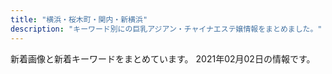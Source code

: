 ```yaml
---
title: "横浜・桜木町・関内・新横浜"
description: "キーワード別にの巨乳アジアン・チャイナエステ嬢情報をまとめました。"
---
```


新着画像と新着キーワードをまとめています。
2021年02月02日の情報です。

<DmmAffiliateIns />
<KeywordTable
  shops={
    [
    {
        "img_links": [
            "http://massage-esthe.blue/img/st9.jpg",
            "http://massage-esthe.blue/img/st10.jpg",
            "http://massage-esthe.blue/img/st2.jpg",
            "http://massage-esthe.blue/img/r4.jpg",
            "http://massage-esthe.blue/img/a5.jpg",
            "http://massage-esthe.blue/img/a1.jpg",
            "http://massage-esthe.blue/img/sta5.jpg",
            "http://massage-esthe.blue/img/st1.jpg",
            "http://massage-esthe.blue/img/acct.jpg",
            "http://massage-esthe.blue/img/sta10.jpg",
            "http://massage-esthe.blue/img/sta3.jpg",
            "http://massage-esthe.blue/img/st3.jpg",
            "http://massage-esthe.blue/img/st11.jpg",
            "http://massage-esthe.blue/img/sta12.jpg",
            "http://massage-esthe.blue/img/r2.jpg",
            "http://massage-esthe.blue/img/bb.png",
            "http://massage-esthe.blue/img/stat.jpg",
            "http://massage-esthe.blue/img/st6.jpg",
            "http://massage-esthe.blue/img/top.jpg",
            "http://massage-esthe.blue/img/st8.jpg",
            "http://massage-esthe.blue/img/sta1.jpg",
            "http://massage-esthe.blue/img/st12.jpg",
            "http://massage-esthe.blue/img/a2.jpg",
            "http://massage-esthe.blue/img/r3.jpg",
            "http://massage-esthe.blue/img/r1.jpg",
            "http://massage-esthe.blue/img/st5.jpg",
            "http://massage-esthe.blue/img/lint.jpg",
            "http://massage-esthe.blue/img/a4.jpg",
            "http://massage-esthe.blue/img/a6.jpg",
            "http://massage-esthe.blue/img/sta6.jpg",
            "http://massage-esthe.blue/img/sta2.jpg",
            "http://massage-esthe.blue/img/a3.jpg",
            "http://massage-esthe.blue/img/syst.jpg",
            "http://massage-esthe.blue/img/rect.jpg",
            "http://massage-esthe.blue/img/root.jpg",
            "http://massage-esthe.blue/img/stal.png",
            "http://massage-esthe.blue/img/sta8.jpg",
            "http://massage-esthe.blue/img/no.png"
        ],
        "url": "http://massage-esthe.blue/",
        "name": "37\u2103",
        "keywords": {
            "D": 10
        },
        "station": "\u30bb\u30f3\u30bf\u30fc\u5317\u99c5"
    },
    {
        "img_links": [
            "http://iyasibest.com/staffPhoto/b20201102190836.jpg",
            "http://iyasibest.com/images/returnBtn.png",
            "http://iyasibest.com/images/store/03.jpg",
            "http://iyasibest.com/uploadfiles/images/campaignIyasibestCom1.png",
            "http://iyasibest.com/images/store/o08.jpg",
            "http://iyasibest.com/staffPhoto/b20200911161049.jpg",
            "http://iyasibest.com/staffPhoto/b20210121203305.jpg",
            "http://iyasibest.com/images/store/o03.jpg",
            "http://iyasibest.com/images/store/o04.jpg",
            "http://iyasibest.com/staffPhoto/b20200402041705.jpg",
            "http://iyasibest.com/images/store/02.jpg",
            "http://iyasibest.com/images/store/o02.jpg",
            "http://iyasibest.com/images/store/o07.jpg",
            "http://iyasibest.com/images/store/o01.jpg",
            "http://iyasibest.com/staffPhoto/b20200711165223.jpg",
            "http://iyasibest.com/staffPhoto/b20200531120750.jpg",
            "http://iyasibest.com/images/store/o05.jpg",
            "http://iyasibest.com/uploadfiles/images/campaignIyasibestCom2.png",
            "http://iyasibest.com/staffPhoto/b20200310001745.jpg",
            "http://iyasibest.com/images/store/o10.jpg",
            "http://iyasibest.com/images/store/o11.jpg",
            "http://iyasibest.com/images/store/o06.jpg",
            "http://iyasibest.com/staffPhoto/b20200228201258.jpg",
            "http://iyasibest.com/staffPhoto/b20200306221420.jpg",
            "http://iyasibest.com/images/store/01.jpg",
            "http://iyasibest.com/images/store/o09.jpg"
        ],
        "station": "JR\u95a2\u5185\u99c5\u5357\u53e3",
        "name": "\u7652\u3057\u30d9\u30b9\u30c8",
        "url": "http://iyasibest.com/",
        "keywords": {
            "E": 1,
            "85": 1,
            "97": 1,
            "86": 2,
            "82": 1,
            "88": 1,
            "\u30bb\u30af\u30b7\u30fc": 4,
            "87": 1,
            "98": 1,
            "C": 5,
            "D": 2
        }
    },
    {
        "url": "http://www.dokidoki.iesjp.com/",
        "name": "\u30c9\u30ad\u30c9\u30ad\u30cf\u30cb\u30fc",
        "station": "JR\u6771\u795e\u5948\u5ddd\u99c5\u897f\u53e3",
        "keywords": {
            "D": 12,
            "86": 4,
            "87": 8
        },
        "img_links": [
            "http://www.dokidoki.iesjp.com/files/002.jpg",
            "http://www.dokidoki.iesjp.com/files/001.jpg",
            "http://www.dokidoki.iesjp.com/files/003.jpg"
        ]
    },
    {
        "img_links": [
            "http://es-kannai.link/wp-content/uploads/2016/12/a.jpg",
            "http://es-kannai.link/wp-content/uploads/2016/12/vv.jpg",
            "http://es-kannai.link/wp-content/uploads/2017/09/IMG_3457.jpg",
            "http://es-kannai.link/wp-content/uploads/2017/09/IMG_3456-250x376.jpg",
            "http://es-kannai.link/wp-content/uploads/2017/09/IMG_3456-400x267.jpg",
            "http://es-kannai.link/wp-content/uploads/2017/09/IMG_3457-720x480.jpg",
            "http://es-kannai.link/wp-content/uploads/2017/09/IMG_3458-250x376.jpg",
            "http://es-kannai.link/wp-content/uploads/2016/12/aaa.jpg",
            "http://es-kannai.link/wp-content/themes/template-salon2/images/main-img.jpg",
            "http://es-kannai.link/wp-content/uploads/2017/09/IMG_3454-720x480.jpg",
            "http://es-kannai.link/wp-content/themes/template-salon2/images/campaign-bnr.png",
            "http://es-kannai.link/wp-content/uploads/2017/09/IMG_3454.jpg",
            "http://es-kannai.link/wp-content/uploads/2016/12/vvvv.png",
            "http://es-kannai.link/wp-content/uploads/2017/09/IMG_3456.jpg",
            "http://es-kannai.link/wp-content/uploads/2017/09/IMG_3457-250x376.jpg",
            "http://es-kannai.link/wp-content/uploads/2016/12/dd.png",
            "http://es-kannai.link/wp-content/themes/template-salon2/images/news-ttl.jpg",
            "http://es-kannai.link/wp-content/uploads/2017/09/IMG_3458-720x480.jpg",
            "http://cdn.dino-es.com/images/logo/200x40DinoEs.png",
            "http://es-kannai.link/wp-content/uploads/2016/12/aaaa.jpg",
            "http://es-kannai.link/wp-content/uploads/2016/12/vvv.png",
            "http://es-kannai.link/wp-content/uploads/2016/12/v.jpg",
            "http://es-kannai.link/wp-content/themes/template-salon2/images/m-info.png",
            "http://es-kannai.link/wp-content/themes/template-salon2/images/newface-ttl.jpg",
            "http://es-kannai.link/wp-content/uploads/2017/09/IMG_3454-400x267.jpg",
            "http://es-kannai.link/wp-content/themes/template-salon2/images/info.png",
            "http://es-kannai.link/wp-content/uploads/2017/09/IMG_3457-400x267.jpg",
            "http://es-kannai.link/wp-content/uploads/2017/09/IMG_3456-720x480.jpg",
            "http://es-kannai.link/wp-content/uploads/2016/12/d.png",
            "http://es-kannai.link/wp-content/uploads/2016/12/aa.jpg",
            "http://es-kannai.link/wp-content/uploads/2017/09/IMG_3454-250x376.jpg",
            "http://es-kannai.link/wp-content/uploads/2017/09/IMG_3458.jpg"
        ],
        "keywords": {},
        "name": "Venus",
        "url": "http://es-kannai.link",
        "station": "JR\u95a2\u5185\u99c5\u5357\u53e3"
    },
    {
        "img_links": [
            "http://www.love-you.work/img/bb3.jpg",
            "http://www.love-you.work/img/rina1.jpg",
            "http://www.love-you.work/img/yuki1.jpg",
            "http://www.love-you.work/img/yui1.jpg",
            "http://www.love-you.work/images/news.jpg",
            "http://www.love-you.work/images/sys3.png",
            "http://www.love-you.work/images/int2.png",
            "http://www.love-you.work/img/kumi1.jpg",
            "http://www.love-you.work/img/yuri1.jpg",
            "http://www.love-you.work/images/head.jpg",
            "http://www.love-you.work/staff/yuri.jpg",
            "http://www.love-you.work/img/aya1.jpg",
            "http://www.love-you.work/staff/anna.jpg",
            "http://www.love-you.work/img/bb2.jpg",
            "http://www.love-you.work/staff/yui.jpg",
            "http://www.love-you.work/images/staff_t.jpg",
            "http://www.love-you.work/staff/yuki.jpg",
            "http://www.love-you.work/img/nana1.jpg",
            "http://www.love-you.work/images/interior_t.jpg",
            "http://www.love-you.work/staff/neko.jpg",
            "http://www.love-you.work/img/anna1.jpg",
            "http://www.love-you.work/images/sys1.jpg",
            "http://www.love-you.work/staff/aya.jpg",
            "http://www.love-you.work/images/rec2.jpg",
            "http://www.love-you.work/images/sys2.jpg",
            "http://www.love-you.work/img/bb1.jpg",
            "http://www.love-you.work/staff/sayuri.jpg",
            "http://www.love-you.work/staff/nana.jpg",
            "http://www.love-you.work/img/sayuri1.jpg",
            "http://www.love-you.work/images/int1.png",
            "http://www.love-you.work/images/tg.jpg",
            "http://www.love-you.work/staff/rina.jpg",
            "http://www.love-you.work/images/rec1.png",
            "http://www.love-you.work/img/neko1.jpg",
            "http://www.love-you.work/staff/bb.jpg",
            "http://www.love-you.work/staff/kumi.jpg"
        ],
        "name": "Love You",
        "keywords": {
            "100": 12
        },
        "url": "http://www.love-you.work/",
        "station": "JR\u95a2\u5185\u99c5\u5317\u53e3"
    },
    {
        "name": "\u30a2\u30ed\u30de\u30db\u30fc\u30e0",
        "keywords": {},
        "img_links": [
            "http://xn--vckg5a5c7c8c1czd.xyz/img/a1.jpg",
            "http://xn--vckg5a5c7c8c1czd.xyz/img/a5.jpg",
            "http://xn--vckg5a5c7c8c1czd.xyz/img/nav-001.png",
            "http://xn--vckg5a5c7c8c1czd.xyz/img/cg01.png",
            "http://xn--vckg5a5c7c8c1czd.xyz/img/a2.jpg",
            "http://xn--vckg5a5c7c8c1czd.xyz/img/cg08.png",
            "http://xn--vckg5a5c7c8c1czd.xyz/img/nav-004.png",
            "http://xn--vckg5a5c7c8c1czd.xyz/img/cg07.png",
            "http://xn--vckg5a5c7c8c1czd.xyz/img/nav-005.png",
            "http://xn--vckg5a5c7c8c1czd.xyz/img/cg06.png",
            "http://xn--vckg5a5c7c8c1czd.xyz/img/cg03.png",
            "http://xn--vckg5a5c7c8c1czd.xyz/img/a4.jpg",
            "http://xn--vckg5a5c7c8c1czd.xyz/img/nav-006.png",
            "http://xn--vckg5a5c7c8c1czd.xyz/img/nav-002.png",
            "http://xn--vckg5a5c7c8c1czd.xyz/img/cg05.png",
            "http://xn--vckg5a5c7c8c1czd.xyz/img/cg02.png",
            "http://xn--vckg5a5c7c8c1czd.xyz/img/no.png",
            "http://xn--vckg5a5c7c8c1czd.xyz/img/nav-003.png",
            "http://xn--vckg5a5c7c8c1czd.xyz/img/a6.jpg",
            "http://xn--vckg5a5c7c8c1czd.xyz/img/cg09.png",
            "http://xn--vckg5a5c7c8c1czd.xyz/img/top01.png",
            "http://xn--vckg5a5c7c8c1czd.xyz/img/a3.jpg",
            "http://xn--vckg5a5c7c8c1czd.xyz/img/tel.png"
        ],
        "station": "\u30bb\u30f3\u30bf\u30fc\u5317\u99c5",
        "url": "http://xn--vckg5a5c7c8c1czd.xyz/"
    },
    {
        "station": "JR\u95a2\u5185\u99c5\u5357\u53e3",
        "img_links": [
            "http://www.gakuen.relaxjp.info/files/007-03.jpg",
            "http://www.gakuen.relaxjp.info/files/005.jpg",
            "http://www.gakuen.relaxjp.info/files/005-03.jpg",
            "http://www.gakuen.relaxjp.info/files/004.jpg",
            "http://www.gakuen.relaxjp.info/files/001-03.jpg",
            "http://www.gakuen.relaxjp.info/files/003-02.jpg",
            "http://www.gakuen.relaxjp.info/files/008-02.jpg",
            "http://www.gakuen.relaxjp.info/files/001-02.jpg",
            "http://www.gakuen.relaxjp.info/files/004-03.jpg",
            "http://www.gakuen.relaxjp.info/files/003-03.jpg",
            "http://www.gakuen.relaxjp.info/files/006.jpg",
            "http://www.gakuen.relaxjp.info/files/002-03.jpg",
            "http://www.gakuen.relaxjp.info/files/002-02.jpg",
            "http://www.gakuen.relaxjp.info/img/top_slider02.jpg",
            "http://www.gakuen.relaxjp.info/files/007-02.jpg",
            "http://www.gakuen.relaxjp.info/files/005-02.jpg",
            "http://www.gakuen.relaxjp.info/files/003.jpg",
            "http://www.gakuen.relaxjp.info/files/006-02.jpg",
            "http://www.gakuen.relaxjp.info/files/008-03.jpg",
            "http://www.gakuen.relaxjp.info/files/007.jpg",
            "http://www.gakuen.relaxjp.info/files/004-02.jpg",
            "http://www.gakuen.relaxjp.info/files/006-03.jpg",
            "http://www.gakuen.relaxjp.info/img/top_slider01.jpg",
            "http://www.gakuen.relaxjp.info/files/008.jpg",
            "http://www.gakuen.relaxjp.info/files/002.jpg",
            "http://www.gakuen.relaxjp.info/files/001.jpg"
        ],
        "url": "http://www.gakuen.relaxjp.info/",
        "keywords": {
            "82": 4,
            "87": 28,
            "E": 4,
            "D": 24,
            "C": 4
        },
        "name": "\u7f8e\u5c11\u5973\u5b66\u5712"
    },
    {
        "url": "http://kys-sawayaka.work/",
        "station": "JR\u4e2d\u5c71\u99c5\u5317\u53e3",
        "name": "\u604b",
        "keywords": {
            "85": 2,
            "E": 2,
            "D": 6,
            "87": 2,
            "86": 4
        },
        "img_links": [
            "http://kys-sawayaka.work/_src/25618694/sign.png",
            "http://kys-sawayaka.work/_src/25616774/wechatimg2726.jpg",
            "http://kys-sawayaka.work/_src/25616746/backtotop.png",
            "http://kys-sawayaka.work/_src/25616789/backtotop.png",
            "http://kys-sawayaka.work/_src/51027456/1_20201218111825589.jpg",
            "http://kys-sawayaka.work/_src/51027464/4_20201218111825638.jpg",
            "http://kys-sawayaka.work/_src/51027498/_dsf6130.jpg",
            "http://kys-sawayaka.work/_src/25616799/backtotop.png",
            "http://kys-sawayaka.work/_src/51027459/2_20201218111825615.jpg",
            "http://kys-sawayaka.work/_src/25616769/backtotop.png",
            "http://kys-sawayaka.work/_src/25616740/wechatimg2726.jpg",
            "http://kys-sawayaka.work/_src/25616776/wechatimg2727.jpg",
            "http://kys-sawayaka.work/_src/25616809/index_09.png",
            "http://kys-sawayaka.work/_src/25616794/backtotop.png",
            "http://kys-sawayaka.work/_src/51027496/s1.jpg",
            "http://kys-sawayaka.work/_src/25616805/index_05.png",
            "http://kys-sawayaka.work/_src/51069640/5_20201218111825635.jpg",
            "http://kys-sawayaka.work/_src/25616782/backtotop.png",
            "http://kys-sawayaka.work/_src/51027502/_k3_4082.jpg",
            "http://kys-sawayaka.work/_src/25616804/index_04.png",
            "http://kys-sawayaka.work/_src/51027462/3_20201218111825628.jpg",
            "http://kys-sawayaka.work/_src/25616739/wechatimg2726.jpg",
            "http://kys-sawayaka.work/_src/51028012/cam.jpg",
            "http://kys-sawayaka.work/_src/25616808/index_08.png",
            "http://kys-sawayaka.work/_src/25616807/index_07.png",
            "http://kys-sawayaka.work/_src/25616777/wechatimg2746.jpg",
            "http://kys-sawayaka.work/_src/25616806/index_06.png",
            "http://kys-sawayaka.work/_src/25616778/2e16c7c3c9ed2e743a3a3cee8270d95_20201217123431663.jpg"
        ]
    },
    {
        "name": "RelaCute \u30ea\u30e9\u30ad\u30e5\u30fc\u30c8",
        "url": "http://relacute.ies.bz/",
        "img_links": [
            "http://relacute.ies.bz/photos/sites/29/2020/02/202002040653358.jpg",
            "http://relacute.ies.bz/images/room3.jpg",
            "http://relacute.ies.bz/photos/sites/29/2020/12/2020122504261135.jpg",
            "http://relacute.ies.bz/photos/sites/29/2020/12/2020120305165313.jpg",
            "http://relacute.ies.bz/photos/sites/29/2020/09/2020091708292435.jpg",
            "http://relacute.ies.bz/images/room2.jpg",
            "http://relacute.ies.bz/photos/sites/29/2020/10/2020101804232462.jpg",
            "http://relacute.ies.bz/photos/sites/29/2020/11/2020112204235072.jpg",
            "http://relacute.ies.bz/images/s_staff.jpg",
            "http://relacute.ies.bz/images/top.jpg",
            "http://relacute.ies.bz/photos/sites/29/2020/06/2020061906073550.jpg",
            "http://relacute.ies.bz/photos/sites/29/2021/01/202101180426140.jpg",
            "http://relacute.ies.bz/images/room1.jpg",
            "http://relacute.ies.bz/images/room4.jpg",
            "http://relacute.ies.bz/images/mobile.jpg",
            "http://relacute.ies.bz/images/s_news.jpg"
        ],
        "keywords": {
            "D": 7,
            "86": 2,
            "82": 1,
            "85": 3,
            "87": 2,
            "C": 1
        },
        "station": "JR\u4e2d\u5c71\u99c5\u5317\u53e3"
    },
    {
        "img_links": [
            "http://raimu.ests.jp/images/s_service.jpg",
            "http://raimu.ests.jp/images/s_blog.jpg",
            "http://raimu.ests.jp/photos/sites/7/2020/12/2020121508002842.jpg",
            "http://raimu.ests.jp/images/1.jpg",
            "http://raimu.ests.jp/images/new.jpg",
            "http://raimu.ests.jp/images/nbj3.jpg",
            "http://raimu.ests.jp/images/nbj1.jpg",
            "http://raimu.ests.jp/photos/sites/7/2020/12/2020121307334124.jpg",
            "http://raimu.ests.jp/images/mobile.jpg",
            "http://raimu.ests.jp/images/room1.jpg",
            "http://raimu.ests.jp/images/service.png",
            "http://raimu.ests.jp/images/top.png",
            "http://raimu.ests.jp/images/room2.jpg",
            "http://raimu.ests.jp/images/hua.png",
            "http://raimu.ests.jp/images/pick_bj1.jpg",
            "http://raimu.ests.jp/images/room4.jpg",
            "http://raimu.ests.jp/photos/sites/7/2020/12/2020121307334187.jpg",
            "http://raimu.ests.jp/images/room3.jpg",
            "http://raimu.ests.jp/images/pick_bj3.jpg",
            "http://raimu.ests.jp/images/s_link.jpg",
            "http://raimu.ests.jp/images/s_face.jpg",
            "http://raimu.ests.jp/photos/sites/7/2020/12/2020121307012443.jpg",
            "http://raimu.ests.jp/images/s_pick.jpg",
            "http://raimu.ests.jp/images/s_staff.jpg"
        ],
        "url": "http://raimu.ests.jp/",
        "keywords": {
            "84": 6,
            "86": 12,
            "87": 6,
            "D": 24
        },
        "station": "JR\u6771\u795e\u5948\u5ddd\u99c5\u897f\u53e3",
        "name": "\u6765\u5922\uff5e\u30e9\u30a4\u30e0\uff5e"
    },
    {
        "url": "http://ruby.est.cm/",
        "keywords": {
            "85": 8,
            "D": 12,
            "C": 10,
            "86": 4
        },
        "station": "JR\u6771\u795e\u5948\u5ddd\u99c5\u897f\u53e3",
        "name": "\u30eb\u30d3\u30fc",
        "img_links": [
            "http://ruby.est.cm/photos/sites/66/2020/10/2020103101574030.jpg",
            "http://ruby.est.cm/images/service.jpg",
            "http://ruby.est.cm/photos/sites/66/2020/08/2020083107485498.jpg",
            "http://ruby.est.cm/images/news.png",
            "http://ruby.est.cm/images/top.jpg",
            "http://ruby.est.cm/images/bian.jpg",
            "http://ruby.est.cm/images/s_staff.png",
            "http://ruby.est.cm/images/nei_bj1.png",
            "http://ruby.est.cm/photos/sites/66/2020/08/2020080509321890.jpg",
            "http://ruby.est.cm/images/mobile.jpg"
        ]
    },
    {
        "url": "http://www.rose-color.info/",
        "station": "JR\u65b0\u6a2a\u6d5c\u99c5\u5317\u53e3",
        "img_links": [
            "http://www.rose-color.info/public/image/20201107/20201107123935_72522.png",
            "http://www.rose-color.info/public/image/20190509/20190509151815_26133.jpg",
            "http://www.rose-color.info/public/image/20190509/20190509145639_35576.jpg",
            "http://www.rose-color.info/public/image/20190819/20190819122724_17981.png",
            "http://www.rose-color.info/public/image/20190509/20190509151145_51237.jpg",
            "http://www.rose-color.info/public/image/20201007/20201007120913_18836.jpg",
            "http://www.rose-color.info/img/koko.png",
            "http://www.rose-color.info/public/image/20190509/20190509145318_30201.jpg",
            "http://www.rose-color.info/public/image/20190922/20190922200457_51255.jpeg",
            "http://www.rose-color.info/public/image/20190517/20190517212433_70632.jpg",
            "http://www.rose-color.info/img/gback.jpg",
            "http://www.rose-color.info/public/image/20190922/20190922200505_21149.jpeg",
            "http://www.rose-color.info/img/sys.jpg",
            "http://www.rose-color.info/public/image/20190509/20190509150319_28745.jpg",
            "http://www.rose-color.info/public/image/20210126/20210126011220_75981.png",
            "http://www.rose-color.info/public/image/20190517/20190517212507_39342.jpg",
            "http://www.rose-color.info/public/image/20201113/20201113005050_58373.png",
            "http://www.rose-color.info/img/gtop.jpg",
            "http://www.rose-color.info/public/image/20190509/20190509140925_63726.jpg",
            "http://www.rose-color.info/public/image/20190509/20190509145904_79944.jpg",
            "http://www.rose-color.info/public/image/20190509/20190509150501_74550.jpg",
            "http://www.rose-color.info/public/image/20201210/20201210130347_71702.png",
            "http://www.rose-color.info/public/image/20190517/20190517212453_15511.jpg",
            "http://www.rose-color.info/public/image/20201009/20201009005900_97376.jpg",
            "http://www.rose-color.info/img/link1.jpg",
            "http://www.rose-color.info/public/image/20201130/20201130144441_16819.jpg",
            "http://www.rose-color.info/public/image/20201020/20201020184710_30595.png",
            "http://www.rose-color.info/public/image/20190509/20190509160519_55359.jpg",
            "http://www.rose-color.info/public/image/20190509/20190509145858_80062.jpg",
            "http://www.rose-color.info/public/image/20200926/20200926023207_93288.jpg",
            "http://www.rose-color.info/public/image/20200417/20200417025857_20118.png",
            "http://www.rose-color.info/public/image/20190509/20190509151712_73273.jpg",
            "http://www.rose-color.info/public/image/20190509/20190509140857_11715.jpg",
            "http://www.rose-color.info/public/image/20190509/20190509140935_98972.jpg",
            "http://www.rose-color.info/public/image/20191025/20191025151602_11534.jpg",
            "http://www.rose-color.info/public/image/20190509/20190509140913_93259.jpg",
            "http://www.rose-color.info/public/image/20201014/20201014160847_32283.jpg",
            "http://www.rose-color.info/img/link2.jpg",
            "http://www.rose-color.info/public/image/20190509/20190509145323_81608.jpg",
            "http://www.rose-color.info/public/image/20200624/20200624132622_25845.jpg",
            "http://www.rose-color.info/public/image/20190924/20190924151957_88257.jpg"
        ],
        "name": "Rose Color\uff5e\u30ed\u30fc\u30ba\u30ab\u30e9\u30fc\uff5e",
        "keywords": {
            "C": 58,
            "E": 7,
            "89": 3,
            "85": 13,
            "D": 19,
            "87": 35,
            "F": 3,
            "86": 36
        }
    },
    {
        "name": "\u307f\u3055\u304d",
        "keywords": {
            "D": 2
        },
        "img_links": [
            "http://misaki.este88.com/img/header00.jpg",
            "http://misaki.este88.com/gals/momo1.jpg",
            "http://misaki.este88.com/gals/riri1.jpg",
            "http://misaki.este88.com/gals/sakura1.jpg",
            "http://misaki.este88.com/img/header03.jpg",
            "http://misaki.este88.com/gals/mari1.jpg",
            "http://misaki.este88.com/gals/mimi1.jpg",
            "http://misaki.este88.com/img/header02.jpg",
            "http://misaki.este88.com/gals/ayumi1.jpg",
            "http://misaki.este88.com/gals/ruru1.jpg",
            "http://misaki.este88.com/gals/yuyu1.jpg",
            "http://misaki.este88.com/gals/nana1.jpg",
            "http://misaki.este88.com/images/sp02.jpg",
            "http://misaki.este88.com/img/header01.jpg",
            "http://misaki.este88.com/gals/yuki1.jpg"
        ],
        "station": "JR\u4e2d\u5c71\u99c5\u5317\u53e3",
        "url": "http://misaki.este88.com/"
    },
    {
        "name": "\u697d\u3005\u30f4\u30a3\u30fc\u30ca\u30b9",
        "station": "JR\u6771\u795e\u5948\u5ddd\u99c5",
        "keywords": {},
        "url": "http://www.rakuraku-venus.xyz/",
        "img_links": [
            "http://www.rakuraku-venus.xyz/images/shop/h3.jpg",
            "http://www.rakuraku-venus.xyz/images/index-kai_08.jpg",
            "http://www.rakuraku-venus.xyz/images/shop/h4.jpg",
            "http://www.rakuraku-venus.xyz/images/nav/lanmu-job.jpg",
            "http://www.rakuraku-venus.xyz/images/staff/10/nana2.jpg",
            "http://www.rakuraku-venus.xyz/images/index-kai_05.jpg",
            "http://www.rakuraku-venus.xyz/images/index-f.jpg",
            "http://www.rakuraku-venus.xyz/images/nav/lanmu-acc.jpg",
            "http://www.rakuraku-venus.xyz/images/nav/lanmu-sys.jpg",
            "http://www.rakuraku-venus.xyz/images/nav/lanmu-staff.jpg",
            "http://www.rakuraku-venus.xyz/images/index-kai_07.jpg",
            "http://www.rakuraku-venus.xyz/images/shop/r1.jpg",
            "http://www.rakuraku-venus.xyz/psd/off.jpg",
            "http://www.rakuraku-venus.xyz/images/index-kai_13.jpg",
            "http://www.rakuraku-venus.xyz/images/lan-t/images/lan-t_01.jpg",
            "http://www.rakuraku-venus.xyz/images/index-kai_13a.jpg",
            "http://www.rakuraku-venus.xyz/images/light_img.jpg",
            "http://www.rakuraku-venus.xyz/images/staff/10/ai2.jpg",
            "http://www.rakuraku-venus.xyz/images/staff/10/1.jpg",
            "http://www.rakuraku-venus.xyz/images/index-kai_16.jpg",
            "http://www.rakuraku-venus.xyz/images/shop/h2.jpg",
            "http://www.rakuraku-venus.xyz/images/index-kai_03.jpg"
        ]
    },
    {
        "name": "SRP",
        "station": "JR\u65b0\u6a2a\u6d5c\u99c5\u5317\u53e3",
        "url": "http://www.shine-es.info/",
        "img_links": [
            "http://www.shine-es.info/img/top/nav_07.jpg",
            "http://www.shine-es.info/public/image/20201130/20201130150442_88111.jpg",
            "http://www.shine-es.info/public/image/20201113/20201113010109_63246.png",
            "http://www.shine-es.info/public/image/20180524/20180524214610_38863.jpeg",
            "http://www.shine-es.info/public/image/20181128/20181128190142_51228.jpeg",
            "http://www.shine-es.info/public/image/20201020/20201020190438_86333.png",
            "http://www.shine-es.info/img/top/mobile.jpg",
            "http://www.shine-es.info/public/image/20180524/20180524214652_54672.jpeg",
            "http://www.shine-es.info/img/top/nav_09.jpg",
            "http://www.shine-es.info/img/top/pic-2.jpg",
            "http://www.shine-es.info/img/system/campaign3.png",
            "http://www.shine-es.info/public/image/20190617/20190617002036_61596.jpg",
            "http://www.shine-es.info/public/image/20200901/20200901124912_14983.jpg",
            "http://www.shine-es.info/img/top/nav_03.jpg",
            "http://www.shine-es.info/public/image/20180524/20180524214431_17082.jpg",
            "http://www.shine-es.info/public/image/20210126/20210126012525_25271.png",
            "http://www.shine-es.info/public/image/20191123/20191123005615_48887.jpg",
            "http://www.shine-es.info/img/top/nav_05.jpg",
            "http://www.shine-es.info/img/top/pic-1.png",
            "http://www.shine-es.info/public/image/20190617/20190617002029_84673.jpg",
            "http://www.shine-es.info/img/top/koko.png",
            "http://www.shine-es.info/public/image/20200625/20200625164158_20466.jpg",
            "http://www.shine-es.info/public/image/20191009/20191009171341_70954.jpg",
            "http://www.shine-es.info/public/image/20191007/20191007000751_26360.jpg",
            "http://www.shine-es.info/public/image/20201210/20201210131428_47249.png",
            "http://www.shine-es.info/public/image/20191009/20191009171328_21361.jpg",
            "http://www.shine-es.info/public/image/20200420/20200420174959_97231.jpeg",
            "http://www.shine-es.info/img/top/pic-1.jpg",
            "http://www.shine-es.info/public/image/20200816/20200816001546_39857.jpg",
            "http://www.shine-es.info/public/image/20180528/20180528013047_54119.jpg",
            "http://www.shine-es.info/public/image/20200901/20200901125021_47269.jpg",
            "http://www.shine-es.info/img/top/pic-3.jpg",
            "http://www.shine-es.info/public/image/20180514/20180514161320_29646.jpg",
            "http://www.shine-es.info/public/image/20201030/20201030141055_73595.jpg",
            "http://www.shine-es.info/public/image/20191129/20191129184548_44783.jpg",
            "http://www.shine-es.info/public/image/20201009/20201009012403_82863.jpg",
            "http://www.shine-es.info/public/image/20201107/20201107124509_92438.png",
            "http://www.shine-es.info/public/image/20180524/20180524214747_75881.jpeg",
            "http://www.shine-es.info/public/image/20180524/20180524214818_14591.jpeg",
            "http://www.shine-es.info/public/image/20191123/20191123005624_21397.jpg",
            "http://www.shine-es.info/public/image/20200926/20200926005843_52680.jpg",
            "http://www.shine-es.info/public/image/20190827/20190827011025_93525.jpg",
            "http://www.shine-es.info/img/top/nav_04.jpg",
            "http://www.shine-es.info/public/image/20180806/20180806021637_66262.jpeg",
            "http://www.shine-es.info/public/image/20180426/20180426160348_68419.jpg",
            "http://www.shine-es.info/public/image/20191007/20191007000800_55460.png",
            "http://www.shine-es.info/public/image/20200120/20200120014129_44289.jpg",
            "http://www.shine-es.info/public/image/20200420/20200420175008_44399.jpeg",
            "http://www.shine-es.info/img/top/nav_06.jpg",
            "http://www.shine-es.info/public/image/20200225/20200225013302_28274.png",
            "http://www.shine-es.info/public/image/20190406/20190406214019_72078.jpg",
            "http://www.shine-es.info/public/image/20180426/20180426161222_54119.jpg",
            "http://www.shine-es.info/public/image/20200420/20200420174944_96356.jpeg",
            "http://www.shine-es.info/public/image/20180806/20180806021646_71312.jpeg",
            "http://www.shine-es.info/public/image/20200505/20200505002649_53549.png",
            "http://www.shine-es.info/public/image/20180426/20180426160618_24358.jpg"
        ],
        "keywords": {
            "83": 12,
            "C": 62,
            "85": 31,
            "86": 31,
            "D": 31,
            "84": 16,
            "87": 12
        }
    },
    {
        "name": "\u672a\u6765",
        "url": "http://www.lavender.esjoho.com/",
        "keywords": {
            "D": 11,
            "88": 1,
            "87": 7,
            "86": 4,
            "E": 1,
            "\u30bb\u30af\u30b7\u30fc": 1
        },
        "img_links": [
            "http://www.lavender.esjoho.com/images/sys2.png",
            "http://www.lavender.esjoho.com/files/045.jpg",
            "http://www.lavender.esjoho.com/images/line.png",
            "http://www.lavender.esjoho.com/sp/menu/interior.jpg",
            "http://www.lavender.esjoho.com/sp/menu/staff.jpg",
            "http://www.lavender.esjoho.com/files/019.jpg",
            "http://www.lavender.esjoho.com/images/mobile.jpg",
            "http://www.lavender.esjoho.com/files/024.jpg",
            "http://www.lavender.esjoho.com/sp/images/head.jpg",
            "http://www.lavender.esjoho.com/files/016.jpg",
            "http://www.lavender.esjoho.com/images/news.jpg",
            "http://www.lavender.esjoho.com/sp/images/top.jpg",
            "http://www.lavender.esjoho.com/images/staff_t.png",
            "http://www.lavender.esjoho.com/files/044.jpg",
            "http://www.lavender.esjoho.com/files/029.jpg",
            "http://www.lavender.esjoho.com/files/043.jpg",
            "http://www.lavender.esjoho.com/images/concept.jpg",
            "http://www.lavender.esjoho.com/files/047.jpg",
            "http://www.lavender.esjoho.com/images/ta.jpg",
            "http://www.lavender.esjoho.com/sp/images/tel.jpg",
            "http://www.lavender.esjoho.com/images/interior_t.png",
            "http://www.lavender.esjoho.com/sp/images/pc.jpg",
            "http://www.lavender.esjoho.com/sp/menu/top.jpg",
            "http://www.lavender.esjoho.com/images/int1.png",
            "http://www.lavender.esjoho.com/sp/images/interior_t.jpg",
            "http://www.lavender.esjoho.com/images/int2.png",
            "http://www.lavender.esjoho.com/files/032.jpg",
            "http://www.lavender.esjoho.com/images/sys3.png",
            "http://www.lavender.esjoho.com/sp/images/newsb.jpg",
            "http://www.lavender.esjoho.com/files/048.jpg",
            "http://www.lavender.esjoho.com/images/rec2.png",
            "http://www.lavender.esjoho.com/images/link_t.png",
            "http://www.lavender.esjoho.com/files/039.jpg",
            "http://www.lavender.esjoho.com/sp/images/topgirl.jpg",
            "http://www.lavender.esjoho.com/sp/images/footer.jpg",
            "http://www.lavender.esjoho.com/images/rec1.png",
            "http://www.lavender.esjoho.com/sp/images/news.jpg",
            "http://www.lavender.esjoho.com/sp/images/staff_t.jpg",
            "http://www.lavender.esjoho.com/images/head.jpg",
            "http://www.lavender.esjoho.com/files/038.jpg",
            "http://www.lavender.esjoho.com/images/sm.jpg",
            "http://www.lavender.esjoho.com/sp/images/time.jpg"
        ],
        "station": "JR\u6771\u795e\u5948\u5ddd\u99c5\u897f\u53e3"
    },
    {
        "name": "\u78a7\u3044\u9ce5",
        "img_links": [
            "http://www.aoitori.mesthe.com/files/002-02.jpg",
            "http://www.aoitori.mesthe.com/images/link_line.png",
            "http://www.aoitori.mesthe.com/images/mobile.png",
            "http://www.aoitori.mesthe.com/images/shop/shop03.jpg",
            "http://www.aoitori.mesthe.com/images/staff_line.png",
            "http://www.aoitori.mesthe.com/images/top.png",
            "http://www.aoitori.mesthe.com/files/002.jpg",
            "http://www.aoitori.mesthe.com/files/007.jpg",
            "http://www.aoitori.mesthe.com/images/infor.png",
            "http://www.aoitori.mesthe.com/files/006-02.jpg",
            "http://www.aoitori.mesthe.com/files/005-02.jpg",
            "http://www.aoitori.mesthe.com/images/top_sche.png",
            "http://www.aoitori.mesthe.com/files/006.jpg",
            "http://www.aoitori.mesthe.com/files/003.jpg",
            "http://www.aoitori.mesthe.com/images/shop/shop04.jpg",
            "http://www.aoitori.mesthe.com/images/girl-z2.jpg",
            "http://www.aoitori.mesthe.com/images/bj3.png",
            "http://www.aoitori.mesthe.com/images/girl-z1.jpg",
            "http://www.aoitori.mesthe.com/files/007-02.jpg",
            "http://www.aoitori.mesthe.com/files/003-02.jpg",
            "http://www.aoitori.mesthe.com/images/shop/shop01.jpg",
            "http://www.aoitori.mesthe.com/images/tit-infor.png",
            "http://www.aoitori.mesthe.com/files/005.jpg",
            "http://www.aoitori.mesthe.com/images/shop/shop02.jpg"
        ],
        "url": "http://www.aoitori.mesthe.com/",
        "keywords": {
            "87": 1,
            "D": 4,
            "86": 2,
            "88": 2
        },
        "station": "JR\u95a2\u5185\u99c5\u5317\u53e3"
    },
    {
        "img_links": [
            "http://www.playa.work/images/s1.png",
            "http://www.playa.work/images/ta.jpg",
            "http://www.playa.work/images/1.jpg",
            "http://www.playa.work/images/main_top.jpg",
            "http://www.playa.work/images/4.jpg",
            "http://www.playa.work/images/int2.png",
            "http://www.playa.work/images/6.jpg",
            "http://www.playa.work/images/b3.jpg",
            "http://www.playa.work/images/5.jpg",
            "http://www.playa.work/images/interior_t.jpg",
            "http://www.playa.work/images/news.png",
            "http://www.playa.work/img/yuri1.jpg",
            "http://www.playa.work/images/head.jpg",
            "http://www.playa.work/images/b1.jpg",
            "http://www.playa.work/images/2.jpg",
            "http://www.playa.work/images/b2.jpg",
            "http://www.playa.work/img/rumi1.jpg",
            "http://www.playa.work/images/int1.png",
            "http://www.playa.work/img/koko1.jpg",
            "http://www.playa.work/images/3.jpg",
            "http://www.playa.work/img/nana1.jpg",
            "http://www.playa.work/img/emi1.jpg",
            "http://www.playa.work/images/mobile.jpg",
            "http://www.playa.work/img/risa1.jpg",
            "http://www.playa.work/images/staff_t.jpg",
            "http://www.playa.work/images/main_footer.jpg"
        ],
        "keywords": {},
        "url": "http://www.playa.work/",
        "name": "St.Playa \uff5e\u8056\u30d7\u30e9\u30e4\uff5e",
        "station": "JR\u95a2\u5185\u99c5\u5317\u53e3"
    },
    {
        "keywords": {
            "82": 7,
            "D": 2,
            "C": 7,
            "85": 1,
            "86": 1
        },
        "station": "JR\u6771\u795e\u5948\u5ddd\u99c5\u897f\u53e3",
        "name": "\u7652\u3057\u306e\u697d\u5712",
        "img_links": [
            "http://www.ipuyvyta.xyz/uploads/201117/1-20111G24541418.jpg",
            "http://www.ipuyvyta.xyz/uploads/200324/1-20032415352ab.jpg",
            "http://www.ipuyvyta.xyz/picture/s1.jpg",
            "http://www.ipuyvyta.xyz/picture/room1.jpg",
            "http://www.ipuyvyta.xyz/uploads/201117/1-20111G24513940.jpg",
            "http://www.ipuyvyta.xyz/picture/s3.jpg",
            "http://www.ipuyvyta.xyz/picture/mobile.jpg",
            "http://www.ipuyvyta.xyz/picture/room4.jpg",
            "http://www.ipuyvyta.xyz/uploads/201113/1-2011131413242P.jpg",
            "http://www.ipuyvyta.xyz/picture/s_pick.png",
            "http://www.ipuyvyta.xyz/uploads/190806/1-1ZP61F113Z0.jpg",
            "http://www.ipuyvyta.xyz/picture/s_news.png",
            "http://www.ipuyvyta.xyz/uploads/200103/1-2001031G131213.jpg",
            "http://www.ipuyvyta.xyz/picture/top.png",
            "http://www.ipuyvyta.xyz/picture/s_staff.jpg",
            "http://www.ipuyvyta.xyz/uploads/190522/1-1Z52215030T15.jpg",
            "http://www.ipuyvyta.xyz/uploads/201016/1-201016155320S7.jpg",
            "http://www.ipuyvyta.xyz/picture/room2.jpg",
            "http://www.ipuyvyta.xyz/uploads/210128/1-21012Q351103P.jpg",
            "http://www.ipuyvyta.xyz/uploads/200103/1-2001031G10c34.jpg",
            "http://www.ipuyvyta.xyz/uploads/201016/1-201016155304955.jpg",
            "http://www.ipuyvyta.xyz/picture/room3.jpg",
            "http://www.ipuyvyta.xyz/picture/relax.jpg",
            "http://www.ipuyvyta.xyz/uploads/200527/1-20052G30953430.jpg",
            "http://www.ipuyvyta.xyz/uploads/200103/1-2001031G043127.jpg",
            "http://www.ipuyvyta.xyz/uploads/200324/1-200324153552608.jpg",
            "http://www.ipuyvyta.xyz/uploads/201113/1-2011131412332R.jpg",
            "http://www.ipuyvyta.xyz/uploads/190705/1-1ZF5141109322.jpg",
            "http://www.ipuyvyta.xyz/uploads/200527/1-20052G310025O.jpg",
            "http://www.ipuyvyta.xyz/uploads/210128/1-21012Q3504A53.jpg"
        ],
        "url": "http://www.ipuyvyta.xyz/"
    },
    {
        "station": "JR\u6a2a\u6d5c\u99c5\u76f8\u9244\u53e3",
        "img_links": [
            "https://color.uouono.com/wp-content/uploads/2020/11/iuosacolor.jpg",
            "https://color.uouono.com/wp-content/themes/este/img/top-img03.png",
            "https://color.uouono.com/wp-content/uploads/2020/01/786543color.jpg",
            "https://color.uouono.com/wp-content/themes/este/img/3.jpg",
            "https://color.uouono.com/wp-content/uploads/2018/12/yycolor.jpg",
            "https://color.uouono.com/wp-content/themes/este/img/top-img01.png",
            "https://color.uouono.com/wp-content/uploads/2019/06/786sa1color.jpg",
            "https://color.uouono.com/wp-content/uploads/2020/10/8765color.jpg",
            "https://color.uouono.com/wp-content/uploads/2020/10/c-olor.jpg",
            "https://color.uouono.com/wp-content/themes/este/img/top-img02.png",
            "https://color.uouono.com/wp-content/uploads/2020/09/78521color.jpg",
            "https://color.uouono.com/wp-content/uploads/2020/01/90876521color.jpg",
            "https://color.uouono.com/wp-content/uploads/2019/06/1sa786776521olor.jpg",
            "https://color.uouono.com/wp-content/themes/este/img/tel_footer.png",
            "https://color.uouono.com/wp-content/uploads/2019/06/90876sacolor.jpg",
            "https://color.uouono.com/wp-content/uploads/2019/12/s09a8ytashcolor.jpg",
            "https://color.uouono.com/wp-content/themes/este/img/2.jpg",
            "https://color.uouono.com/wp-content/themes/este/img/1.jpg",
            "https://color.uouono.com/wp-content/themes/este/img/tel_header.png",
            "https://color.uouono.com/wp-content/uploads/2020/12/1foryou.jpg",
            "https://color.uouono.com/wp-content/themes/este/img/call.png",
            "https://color.uouono.com/wp-content/themes/este/img/4.jpg",
            "https://color.uouono.com/wp-content/uploads/2020/12/290897tyrdfforyou.jpg",
            "https://color.uouono.com/wp-content/uploads/2018/12/0897foryou.jpg"
        ],
        "keywords": {
            "E": 12,
            "D": 33
        },
        "url": "https://color.uouono.com/",
        "name": "\u30ab\u30e9\u30d5\u30eb\u30ea\u30be\u30fc\u30c8"
    },
    {
        "img_links": [
            "http://www.relax-colorful.com/files/093.jpg",
            "http://www.relax-colorful.com/files/089.jpg",
            "http://www.relax-colorful.com/files/087.jpg",
            "http://www.relax-colorful.com/images/staff1a.jpg",
            "http://www.relax-colorful.com/files/077-02.jpg",
            "http://www.relax-colorful.com/files/055.jpg",
            "http://www.relax-colorful.com/files/073-02.jpg",
            "http://www.relax-colorful.com/images/news1.jpg",
            "http://www.relax-colorful.com/images/bjs3.jpg",
            "http://www.relax-colorful.com/files/089-03.jpg",
            "http://www.relax-colorful.com/files/040-03.jpg",
            "http://www.relax-colorful.com/files/060-02.jpg",
            "http://www.relax-colorful.com/files/055-03.jpg",
            "http://www.relax-colorful.com/files/092-03.jpg",
            "http://www.relax-colorful.com/files/080-02.jpg",
            "http://www.relax-colorful.com/files/069-03.jpg",
            "http://www.relax-colorful.com/files/082.jpg",
            "http://www.relax-colorful.com/files/082-03.jpg",
            "http://www.relax-colorful.com/images/staff1.jpg",
            "http://www.relax-colorful.com/files/091-03.jpg",
            "http://www.relax-colorful.com/files/090-03.jpg",
            "http://www.relax-colorful.com/images/news2.jpg",
            "http://www.relax-colorful.com/images/news.jpg",
            "http://www.relax-colorful.com/files/073.jpg",
            "http://www.relax-colorful.com/files/069-02.jpg",
            "http://www.relax-colorful.com/files/091-02.jpg",
            "http://www.relax-colorful.com/files/053.jpg",
            "http://www.relax-colorful.com/files/080.jpg",
            "http://www.relax-colorful.com/files/087-03.jpg",
            "http://www.relax-colorful.com/images/mobile.jpg",
            "http://www.relax-colorful.com/files/089-02.jpg",
            "http://www.relax-colorful.com/files/040-02.jpg",
            "http://www.relax-colorful.com/files/077-03.jpg",
            "http://www.relax-colorful.com/images/att.jpg",
            "http://www.relax-colorful.com/images/backlist.jpg",
            "http://www.relax-colorful.com/images/top.jpg",
            "http://www.relax-colorful.com/files/087-02.jpg",
            "http://www.relax-colorful.com/files/053-03.jpg",
            "http://www.relax-colorful.com/files/067-02.jpg",
            "http://www.relax-colorful.com/images/staff1b.jpg",
            "http://www.relax-colorful.com/files/060.jpg",
            "http://www.relax-colorful.com/files/090.jpg",
            "http://www.relax-colorful.com/files/053-02.jpg",
            "http://www.relax-colorful.com/files/093-03.jpg",
            "http://www.relax-colorful.com/files/091.jpg",
            "http://www.relax-colorful.com/files/060-03.jpg",
            "http://www.relax-colorful.com/files/090-02.jpg",
            "http://www.relax-colorful.com/files/069.jpg",
            "http://www.relax-colorful.com/images/staff_line.jpg",
            "http://www.relax-colorful.com/files/092-02.jpg",
            "http://www.relax-colorful.com/files/073-03.jpg",
            "http://www.relax-colorful.com/files/080-03.jpg",
            "http://www.relax-colorful.com/images/pick.jpg",
            "http://www.relax-colorful.com/files/077.jpg",
            "http://www.relax-colorful.com/files/092.jpg",
            "http://www.relax-colorful.com/files/040.jpg",
            "http://www.relax-colorful.com/files/082-02.jpg",
            "http://www.relax-colorful.com/images/girl_bt.jpg",
            "http://www.relax-colorful.com/files/055-02.jpg",
            "http://www.relax-colorful.com/files/067.jpg",
            "http://www.relax-colorful.com/files/093-02.jpg",
            "http://www.relax-colorful.com/files/067-03.jpg"
        ],
        "station": "JR\u95a2\u5185\u99c5\u5317\u53e3",
        "keywords": {
            "87": 30,
            "86": 15,
            "D": 39,
            "85": 3,
            "C": 38
        },
        "url": "http://www.relax-colorful.com/",
        "name": "Colorful\uff5e\u30ab\u30e9\u30d5\u30eb\uff5e"
    },
    {
        "img_links": [
            "http://sh-riraku31.xyz/uploads/201005/1-2010051J55CA.jpg",
            "http://sh-riraku31.xyz/uploads/allimg/180703/1-1PF3111J3201.png",
            "http://sh-riraku31.xyz/templets/default/picture/top.jpg",
            "http://sh-riraku31.xyz/templets/default/picture/girl-z1.jpg",
            "http://sh-riraku31.xyz/uploads/201005/1-201005162010396.jpg",
            "http://sh-riraku31.xyz/uploads/allimg/180629/1-1P629115504250.png",
            "http://sh-riraku31.xyz/uploads/201005/1-201005162052635.jpg",
            "http://sh-riraku31.xyz/templets/default/picture/top1.jpg",
            "http://sh-riraku31.xyz/uploads/201005/1-2010051621224F.jpg",
            "http://sh-riraku31.xyz/uploads/201005/1-201005162114248.jpg",
            "http://sh-riraku31.xyz/uploads/201005/1-20100516201cK.jpg",
            "http://sh-riraku31.xyz/uploads/201005/1-2010051J6062Y.jpg",
            "http://sh-riraku31.xyz/templets/default/picture/staff01.jpg",
            "http://sh-riraku31.xyz/templets/default/picture/girl-z2.jpg",
            "http://sh-riraku31.xyz/templets/default/picture/s_news.jpg",
            "http://sh-riraku31.xyz/uploads/201005/1-201005162101U5.jpg"
        ],
        "url": "http://sh-riraku31.xyz/",
        "keywords": {
            "C": 11,
            "84": 1,
            "D": 3,
            "86": 1,
            "85": 2
        },
        "name": "\u30c1\u30a7\u30ea\u30fc",
        "station": "JR\u6a2a\u6d5c\u99c5\u5317\u897f\u53e3"
    },
    {
        "img_links": [
            "http://yuga.estx.net/images/main_05.jpg",
            "http://yuga.estx.net/images/staff_16.jpg",
            "http://yuga.estx.net/images/staff_12.jpg",
            "http://yuga.estx.net/images/main_06.jpg",
            "http://yuga.estx.net/images/main_19.jpg",
            "http://yuga.estx.net/staff/3/1.jpg",
            "http://yuga.estx.net/images/main_10.jpg",
            "http://yuga.estx.net/images/noimage.jpg",
            "http://yuga.estx.net/images/info_12.jpg",
            "http://yuga.estx.net/staff/4/1.jpg",
            "http://yuga.estx.net/images/main_13.jpg",
            "http://yuga.estx.net/images/main_14.jpg",
            "http://yuga.estx.net/staff/1/1.jpg",
            "http://yuga.estx.net/images/main_16.jpg",
            "http://yuga.estx.net/images/main_08.jpg",
            "http://yuga.estx.net/images/main_09.jpg",
            "http://yuga.estx.net/staff/2/1.jpg",
            "http://yuga.estx.net/images/main_11.jpg",
            "http://yuga.estx.net/images/main_12.jpg",
            "http://yuga.estx.net/images/main_03.jpg",
            "http://yuga.estx.net/images/main_15.jpg",
            "http://yuga.estx.net/images/main_07.jpg"
        ],
        "station": "JR\u4e2d\u5c71\u99c5",
        "name": "\u512a\u96c5\uff5e\u3086\u3046\u304c\uff5e",
        "url": "http://yuga.estx.net/",
        "keywords": {}
    },
    {
        "station": "JR\u65b0\u6a2a\u6d5c\u99c5\u30a2\u30ea\u30fc\u30ca\u65b9\u9762\u53e3",
        "keywords": {
            "D": 18,
            "87": 12,
            "82": 6,
            "86": 6,
            "C": 17
        },
        "name": "\u767d\u3044\u96ea",
        "img_links": [
            "http://www.siroiyuki.mensest.com/files/004.jpg",
            "http://www.siroiyuki.mensest.com/files/002.jpg",
            "http://www.siroiyuki.mensest.com/images/top.png",
            "http://www.siroiyuki.mensest.com/files/001.jpg",
            "http://www.siroiyuki.mensest.com/images/sp_top.jpg",
            "http://www.siroiyuki.mensest.com/files/003.jpg"
        ],
        "url": "http://www.siroiyuki.mensest.com/"
    },
    {
        "url": "http://latte.iest.xyz/",
        "img_links": [
            "http://latte.iest.xyz/css/staff/staff01.jpg",
            "http://latte.iest.xyz/css/nav/nav-001.png",
            "http://latte.iest.xyz/css/nav/nav-005.png",
            "http://latte.iest.xyz/css/nav/nav-004.png",
            "http://latte.iest.xyz/css/osusume01.jpg",
            "http://latte.iest.xyz/css/staff/staff06.jpg",
            "http://latte.iest.xyz/css/nav/nav-003.png",
            "http://latte.iest.xyz/css/top03.jpg",
            "http://latte.iest.xyz/css/nav/nav-002.png",
            "http://latte.iest.xyz/css/nav/nav-006.png",
            "http://latte.iest.xyz/css/tel01.png",
            "http://latte.iest.xyz/css/staff/staff02.jpg",
            "http://latte.iest.xyz/css/head-change.jpg"
        ],
        "keywords": {
            "D": 3,
            "88": 1,
            "89": 2
        },
        "station": "JR\u95a2\u5185\u99c5\u5357\u53e3",
        "name": "\u68ee\u7f85"
    },
    {
        "keywords": {
            "C": 7
        },
        "url": "http://iroha.space/",
        "name": "Honey honey",
        "station": "\u5b50\u5b89\u99c5",
        "img_links": [
            "http://iroha.space/_src/51086368/line3.jpg",
            "http://iroha.space/_src/51086122/sign.png",
            "http://iroha.space/_src/51086148/navi_01.jpg",
            "http://iroha.space/_src/51086149/navi_02.jpg",
            "http://iroha.space/_src/51086361/line3.jpg",
            "http://iroha.space/_src/51086375/line3.jpg",
            "http://iroha.space/_src/51086351/wechatimg2289_20201217123431920.jpg",
            "http://iroha.space/_src/51086153/navi_06.jpg",
            "http://iroha.space/_src/51086354/wechatimg2504.jpg",
            "http://iroha.space/_src/51086087/navi_03.jpg",
            "http://iroha.space/_src/51086367/wechatimg2294_20201217123431959.jpg",
            "http://iroha.space/_src/51086374/wechatimg2289_20201217123431920.jpg",
            "http://iroha.space/_src/51086357/line3.jpg",
            "http://iroha.space/_src/51086162/11.jpg",
            "http://iroha.space/_src/51086079/2_20201228151214294.jpg",
            "http://iroha.space/_src/51086355/wechatimg2504.jpg",
            "http://iroha.space/_src/51086364/line3.jpg",
            "http://iroha.space/_src/51086102/sign.png",
            "http://iroha.space/_src/51086371/line3.jpg",
            "http://iroha.space/_src/51086101/5_20201228151214287.jpg",
            "http://iroha.space/_src/51086150/navi_03.jpg",
            "http://iroha.space/_src/51086158/3.jpg",
            "http://iroha.space/_src/51086085/navi_04.jpg",
            "http://iroha.space/_src/51086112/line3.jpg",
            "http://iroha.space/_src/51086083/navi_02.jpg",
            "http://iroha.space/_src/51086166/55.jpg",
            "http://iroha.space/_src/51086140/sign.png",
            "http://iroha.space/_src/51086114/sign.png",
            "http://iroha.space/_src/51086132/sign.png",
            "http://iroha.space/_src/51086078/1_20201228151214162.jpg",
            "http://iroha.space/_src/51086091/navi_06.jpg",
            "http://iroha.space/_src/51086298/wechatimg2294_20201217123431959.jpg",
            "http://iroha.space/_src/51086100/4_20201228151214277.jpg",
            "http://iroha.space/_src/51086154/1.jpg",
            "http://iroha.space/_src/51086360/wechatimg2504.jpg",
            "http://iroha.space/_src/51086110/line3.jpg",
            "http://iroha.space/_src/51086080/3_20201228151214221.jpg",
            "http://iroha.space/_src/51086366/wechatimg2294_20201217123431959.jpg",
            "http://iroha.space/_src/51086164/33.jpg",
            "http://iroha.space/_src/51086081/navi_01.jpg",
            "http://iroha.space/_src/51086089/navi_05.jpg",
            "http://iroha.space/_src/51086152/navi_05.jpg",
            "http://iroha.space/_src/51086163/22.jpg",
            "http://iroha.space/_src/51086151/navi_04.jpg",
            "http://iroha.space/_src/51086293/line3.jpg",
            "http://iroha.space/_src/51086359/wechatimg2504.jpg",
            "http://iroha.space/_src/51086165/44.jpg",
            "http://iroha.space/_src/51086156/2.jpg",
            "http://iroha.space/_src/51086373/wechatimg2289_20201217123431920.jpg"
        ]
    },
    {
        "station": "\u53cd\u753a\u99c5",
        "img_links": [
            "http://www.yoshindo.es-relax.info/images/topbar.png",
            "http://www.yoshindo.es-relax.info/images/top-kpbar.png",
            "http://www.yoshindo.es-relax.info/images/info2.jpg",
            "http://www.yoshindo.es-relax.info/images/yui1.jpg",
            "http://www.yoshindo.es-relax.info/images/sayuri1.jpg",
            "http://www.yoshindo.es-relax.info/images/topnews.png",
            "http://www.yoshindo.es-relax.info/images/info1.jpg",
            "http://www.yoshindo.es-relax.info/images/info4.jpg",
            "http://www.yoshindo.es-relax.info/images/arisu1.jpg",
            "http://www.yoshindo.es-relax.info/images/sidebar-credit.png",
            "http://www.yoshindo.es-relax.info/images/kaori1.jpg",
            "http://www.yoshindo.es-relax.info/images/yuki1.jpg",
            "http://www.yoshindo.es-relax.info/images/topinfo.png",
            "http://www.yoshindo.es-relax.info/images/yuna1.jpg",
            "http://www.yoshindo.es-relax.info/images/youko1.jpg",
            "http://www.yoshindo.es-relax.info/images/info6.jpg",
            "http://www.yoshindo.es-relax.info/images/info5.jpg",
            "http://www.yoshindo.es-relax.info/images/info3.jpg"
        ],
        "keywords": {},
        "url": "http://www.yoshindo.es-relax.info/",
        "name": "\u990a\u5fc3\u5802"
    },
    {
        "station": "JR\u6771\u795e\u5948\u5ddd\u99c5\u897f\u53e3",
        "name": "No.1 Aroma",
        "url": "http://no1-aroma.com/",
        "keywords": {},
        "img_links": [
            "http://no1-aroma.com/static/picture/top_back_pc1.jpg",
            "http://no1-aroma.com/img/01.jpg",
            "http://no1-aroma.com/static/picture/top_back_sp1.jpg",
            "http://no1-aroma.com/static/picture/sub_back_pc.jpg",
            "http://no1-aroma.com/static/picture/page-top_off.png",
            "http://no1-aroma.com/static/picture/sub_back_sp.jpg",
            "http://no1-aroma.com/img/02.jpg",
            "http://no1-aroma.com/price/kosu.png",
            "http://no1-aroma.com/static/picture/15.jpg",
            "http://no1-aroma.com/img/04.jpg",
            "http://no1-aroma.com/img/03.jpg"
        ]
    },
    {
        "name": "Lolita\uff5e\u30ed\u30ea\u30fc\u30bf\uff5e",
        "station": "JR\u6a2a\u6d5c\u99c5\u5317\u897f\u53e3",
        "img_links": [
            "http://www.lolita.mesjp.com/photo_news/upimg/738625fcf155291fa0_0.jpg",
            "http://www.lolita.mesjp.com/photo_news/upimg/117955f893b68d039b_1.jpg",
            "http://www.lolita.mesjp.com/photo_news/upimg/117955f893b68d039b_0.jpg",
            "http://www.lolita.mesjp.com/photo_news/upimg/860975ff66c49c957d_1.jpg",
            "http://www.lolita.mesjp.com/photo_news/upimg/651205fb49747e9268_1.jpg",
            "http://www.lolita.mesjp.com/files/009.jpg",
            "http://www.lolita.mesjp.com/photo_news/upimg/836875f9ba2bee7065_0.jpg",
            "http://www.lolita.mesjp.com/files/003.jpg",
            "http://www.lolita.mesjp.com/images/sp_top.jpg",
            "http://www.lolita.mesjp.com/files/012.jpg",
            "http://www.lolita.mesjp.com/files/004.jpg",
            "http://www.lolita.mesjp.com/files/001.jpg",
            "http://www.lolita.mesjp.com/files/010.jpg",
            "http://www.lolita.mesjp.com/files/002.jpg",
            "http://www.lolita.mesjp.com/images/top.jpg",
            "http://www.lolita.mesjp.com/files/005.jpg",
            "http://www.lolita.mesjp.com/images/sp_tit_therapist.png",
            "http://www.lolita.mesjp.com/images/tit_new.png",
            "http://www.lolita.mesjp.com/images/sp_tit_new.png",
            "http://www.lolita.mesjp.com/files/008.jpg",
            "http://www.lolita.mesjp.com/images/img_tel.png",
            "http://www.lolita.mesjp.com/photo_news/upimg/860975ff66c49c957d_0.jpg",
            "http://www.lolita.mesjp.com/images/maining.jpg",
            "http://www.lolita.mesjp.com/photo_news/upimg/7914060081597ba0ab_0.jpg",
            "http://www.lolita.mesjp.com/photo_news/upimg/651205fb49747e9268_0.jpg",
            "http://www.lolita.mesjp.com/files/013.jpg",
            "http://www.lolita.mesjp.com/photo_news/upimg/738625fcf155291fa0_1.jpg",
            "http://www.lolita.mesjp.com/photo_news/upimg/836875f9ba2bee7065_1.jpg",
            "http://www.lolita.mesjp.com/images/tit_therapist.png"
        ],
        "keywords": {
            "\u4e73": 1,
            "87": 48,
            "88": 6,
            "\u5de8\u4e73": 1,
            "D": 60,
            "86": 6
        },
        "url": "http://www.lolita.mesjp.com/"
    },
    {
        "keywords": {
            "C": 7,
            "87": 7,
            "85": 14,
            "D": 28,
            "83": 14
        },
        "img_links": [
            "http://morien.este.work/top.jpg",
            "http://morien.este.work/2/uploadimg/1577672563.jpg",
            "http://morien.este.work/2/uploadimg/1594704743.jpg",
            "http://morien.este.work/2/uploadimg/1574764277.jpg",
            "http://morien.este.work/2/uploadimg/1578366879.jpg",
            "http://morien.este.work/2/uploadimg/1565558725.jpg",
            "http://morien.este.work/mens-esthe.png"
        ],
        "name": "\u68ee\u82d1",
        "station": "\u53cd\u753a\u99c5",
        "url": "http://morien.este.work/"
    },
    {
        "station": "JR\u65b0\u6a2a\u6d5c\u99c5\u5317\u53e3",
        "keywords": {
            "85": 2,
            "86": 3
        },
        "img_links": [
            "http://www.awaspa-est.net/images/aki.jpg",
            "http://www.awaspa-est.net/images/left1.png",
            "http://www.awaspa-est.net/images/staff6.jpg",
            "http://www.awaspa-est.net/images/sizuka.jpg",
            "http://www.awaspa-est.net/images/miki.jpg",
            "http://www.awaspa-est.net/images/girl.jpg",
            "http://www.awaspa-est.net/images/riri.jpg",
            "http://www.awaspa-est.net/images/aya.jpg"
        ],
        "name": "\u60a0\u697d",
        "url": "http://www.awaspa-est.net/"
    },
    {
        "station": "JR\u6771\u795e\u5948\u5ddd\u99c5\u897f\u53e3",
        "img_links": [
            "http://www.sugoi.mensest.com/files/007-02.jpg",
            "http://www.sugoi.mensest.com/files/006.jpg",
            "http://www.sugoi.mensest.com/images/tit_therapist.png",
            "http://www.sugoi.mensest.com/images/maining.jpg",
            "http://www.sugoi.mensest.com/files/010-03.jpg",
            "http://www.sugoi.mensest.com/images/tit_new.png",
            "http://www.sugoi.mensest.com/photo_news/upimg/3115860139b3a2ef5c_0.jpg",
            "http://www.sugoi.mensest.com/files/010-02.jpg",
            "http://www.sugoi.mensest.com/files/007.jpg",
            "http://www.sugoi.mensest.com/files/009-02.jpg",
            "http://www.sugoi.mensest.com/images/img_tel.png",
            "http://www.sugoi.mensest.com/files/008-02.jpg",
            "http://www.sugoi.mensest.com/files/008.jpg",
            "http://www.sugoi.mensest.com/files/011.jpg",
            "http://www.sugoi.mensest.com/images/sp_tit_therapist.png",
            "http://www.sugoi.mensest.com/files/008-03.jpg",
            "http://www.sugoi.mensest.com/files/006-02.jpg",
            "http://www.sugoi.mensest.com/files/010.jpg",
            "http://www.sugoi.mensest.com/images/sp_tit_new.png",
            "http://www.sugoi.mensest.com/files/006-03.jpg",
            "http://www.sugoi.mensest.com/files/011-02.jpg",
            "http://www.sugoi.mensest.com/files/009.jpg",
            "http://www.sugoi.mensest.com/files/009-03.jpg",
            "http://www.sugoi.mensest.com/images/top.jpg",
            "http://www.sugoi.mensest.com/images/sp_top.jpg",
            "http://www.sugoi.mensest.com/files/011-03.jpg",
            "http://www.sugoi.mensest.com/files/007-03.jpg"
        ],
        "name": "\u3059\u3054\u3044\u7652\u3057",
        "keywords": {
            "87": 36,
            "\u30bb\u30af\u30b7\u30fc": 1,
            "D": 36
        },
        "url": "http://www.sugoi.mensest.com/"
    },
    {
        "name": "\u30c0\u30a4\u30e4",
        "img_links": [
            "http://diamond.esute.tokyo/images/b-tel.png",
            "http://diamond.esute.tokyo/images/footer.png",
            "http://diamond.esute.tokyo/images/pic1.jpg",
            "http://diamond.esute.tokyo/images/bar-cam.png",
            "http://diamond.esute.tokyo/images/bar-pickup.png",
            "http://diamond.esute.tokyo/images/c-top.png",
            "http://diamond.esute.tokyo/images/c-staff.png",
            "http://diamond.esute.tokyo/staff/s-ai.jpg",
            "http://diamond.esute.tokyo/images/bar-staff.png",
            "http://diamond.esute.tokyo/staff/s-yumi.jpg",
            "http://diamond.esute.tokyo/images/c-interior.png",
            "http://diamond.esute.tokyo/images/bar-interior.png",
            "http://diamond.esute.tokyo/images/pic2.jpg",
            "http://diamond.esute.tokyo/images/pic-akasuri.png",
            "http://diamond.esute.tokyo/staff/s-mari.jpg",
            "http://diamond.esute.tokyo/images/bill.jpg"
        ],
        "keywords": {},
        "station": "JR\u95a2\u5185\u99c5\u5357\u53e3",
        "url": "http://diamond.esute.tokyo/"
    },
    {
        "name": "\u7d62\u9999\uff5e\u30a2\u30e4\u30ab\uff5e",
        "station": "JR\u685c\u6728\u753a\u99c5\u53571\u51fa\u53e3",
        "img_links": [
            "http://www.est-aya.work/images/9.jpg",
            "http://www.est-aya.work/images/int1.png",
            "http://www.est-aya.work/images/8.jpg",
            "http://www.est-aya.work/img/eri1.jpg",
            "http://www.est-aya.work/images/sys1.png",
            "http://www.est-aya.work/images/staff_t.jpg",
            "http://www.est-aya.work/img/mika1.jpg",
            "http://www.est-aya.work/images/int2.png",
            "http://www.est-aya.work/images/info.png",
            "http://www.est-aya.work/images/interior_t.jpg",
            "http://www.est-aya.work/images/10.jpg",
            "http://www.est-aya.work/images/tel.jpg",
            "http://www.est-aya.work/img/ayumi1.jpg",
            "http://www.est-aya.work/images/head.jpg",
            "http://www.est-aya.work/images/news.png",
            "http://www.est-aya.work/images/line.png",
            "http://www.est-aya.work/images/sys2.png",
            "http://www.est-aya.work/images/ta.jpg",
            "http://www.est-aya.work/images/rec1.png",
            "http://www.est-aya.work/images/rec2.jpg",
            "http://www.est-aya.work/images/sys3.png",
            "http://www.est-aya.work/images/mobile.jpg",
            "http://www.est-aya.work/images/2.jpg",
            "http://www.est-aya.work/img/asuka1.jpg"
        ],
        "url": "http://www.est-aya.work/",
        "keywords": {}
    },
    {
        "name": "Baby Heart \uff5e\u30d9\u30a4\u30d3\u30fc\u30cf\u30fc\u30c8\uff5e",
        "url": "http://babyheart.info/",
        "keywords": {
            "86": 2,
            "88": 1,
            "80": 1,
            "96": 1,
            "85": 1,
            "E": 1,
            "C": 3,
            "99": 1,
            "D": 2,
            "\u30bb\u30af\u30b7\u30fc": 1
        },
        "img_links": [
            "http://babyheart.info/uploadfiles/images/campaignBabyheartInfo.jpg",
            "http://babyheart.info/staffPhoto/b20201113143406.jpg",
            "http://babyheart.info/staffPhoto/s20201102195459.jpg",
            "http://babyheart.info/staffPhoto/b20210110172549.jpg",
            "http://babyheart.info/staffPhoto/b20201102132433.jpg",
            "http://babyheart.info/staffPhoto/b20201113143808.jpg",
            "http://babyheart.info/staffPhoto/s20201102165737.jpg",
            "http://babyheart.info/staffPhoto/b20201102210807.jpg",
            "http://babyheart.info/staffPhoto/s20201102165304.jpg",
            "http://babyheart.info/images/mobile.jpg",
            "http://babyheart.info/staffPhoto/b20201102165737.jpg",
            "http://babyheart.info/js/sliderLine/slide_prev.png",
            "http://babyheart.info/staffPhoto/s20201113143406.jpg",
            "http://babyheart.info/staffPhoto/s20201102132433.jpg",
            "http://babyheart.info/js/sliderLine/slide_next.png",
            "http://babyheart.info/images/gallery1.jpg",
            "http://babyheart.info/staffPhoto/b20201102165304.jpg",
            "http://babyheart.info/staffPhoto/s20201102210807.jpg",
            "http://babyheart.info/images/slider1/03.jpg",
            "http://babyheart.info/staffPhoto/b20201102195459.jpg",
            "http://babyheart.info/images/returnBtn.png",
            "http://babyheart.info/staffPhoto/s20210110172549.jpg",
            "http://babyheart.info/staffPhoto/s20201113143808.jpg",
            "http://babyheart.info/images/slider1/02.jpg"
        ],
        "station": "JR\u95a2\u5185\u99c5\u5357\u53e3"
    },
    {
        "keywords": {},
        "img_links": [],
        "station": "JR\u95a2\u5185\u99c5\u5317\u53e3",
        "name": "\u591c\u685c\uff5e\u3088\u3056\u304f\u3089\uff5e",
        "url": "http://e-yozakura.xyz/"
    },
    {
        "keywords": {},
        "url": "http://relax-massage.pink/",
        "name": "\u30a2\u30f3\u30b8\u30e5",
        "station": "JR\u6771\u795e\u5948\u5ddd\u99c5\u897f\u53e3",
        "img_links": [
            "http://relax-massage.pink/images/mainvisual_01_s.jpg",
            "http://relax-massage.pink/images/cg06.jpg",
            "http://relax-massage.pink/images/mainvisual_02.jpg",
            "http://relax-massage.pink/images/sns_9_pink.jpg",
            "http://relax-massage.pink/images/icon_new.png",
            "http://relax-massage.pink/images/cg07.jpg",
            "http://relax-massage.pink/images/sys02.jpg",
            "http://relax-massage.pink/images/head_therapist.jpg",
            "http://relax-massage.pink/images/trigger.jpg",
            "http://relax-massage.pink/images/head_interior.jpg",
            "http://relax-massage.pink/images/sw_home.png",
            "http://relax-massage.pink/images/cg05.jpg",
            "http://relax-massage.pink/images/con03.jpg",
            "http://relax-massage.pink/images/con02.jpg",
            "http://relax-massage.pink/images/req_03.jpg",
            "http://relax-massage.pink/images/mainvisual_01.jpg",
            "http://relax-massage.pink/images/cg04.jpg",
            "http://relax-massage.pink/images/con01.jpg",
            "http://relax-massage.pink/images/cg02.jpg",
            "http://relax-massage.pink/images/sys03.jpg",
            "http://relax-massage.pink/images/cg03.jpg",
            "http://relax-massage.pink/images/cg01.jpg",
            "http://relax-massage.pink/images/sw_tel.png",
            "http://relax-massage.pink/images/sys01.jpg"
        ]
    },
    {
        "station": "\u685c\u6728\u753a\u99c5\u53572\u756a\u51fa\u53e3",
        "img_links": [
            "https://static.wixstatic.com/media/c0eb72_a5bf32f6fdb1491ca96c944502ab6bea~mv2.jpg",
            "https://static.wixstatic.com/media/c0eb72_cb951eeb551748fd86db834e86993788~mv2.jpg",
            "https://static.wixstatic.com/media/c0eb72_5abd6c30d02b4fdea8659795b145f5bb~mv2.jpg",
            "https://static.wixstatic.com/media/c0eb72_e7c5d34e534f43078c5c439f45a3b4b7~mv2.jpg",
            "https://static.wixstatic.com/media/11062b_2042bb7351284f0f982e4787d37415e6f000.jpg",
            "https://static.wixstatic.com/media/11062b_4b7c9a8e48334d5aad2fd274fddba3bc~mv2.jpg",
            "https://static.wixstatic.com/media/035244_257ed5e146d64042bf444af357418e18~mv2.jpg",
            "https://static.wixstatic.com/media/c0eb72_2b7a2752438d43208051a8e353a9dbd7~mv2.jpg",
            "https://static.wixstatic.com/media/11062b_62f0356712544a87b392417662c4658df000.jpg",
            "https://static.wixstatic.com/media/c0eb72_5665a81d23b944ee9e86dce90624ce2c~mv2.jpg",
            "https://static.wixstatic.com/media/c0eb72_6659fe6c05bc4ecab5ea34e25baa33a7~mv2.jpg",
            "https://static.wixstatic.com/media/af7a8b002af842f8bab87691c1d8640f.jpg",
            "https://static.wixstatic.com/media/c0eb72_8927f525542049b4a175526f2f5b36a4~mv2.png",
            "https://static.wixstatic.com/media/c0eb72_1a119da1d01942b7a33671df6c2b1159~mv2_d_1600_1200_s_2.jpg",
            "https://static.wixstatic.com/media/c0eb72_40820ead73a84600a3e5fd095c420086~mv2.png",
            "https://static.wixstatic.com/media/c0eb72_8725bcdefd1c4f90850e9178dd71fe41~mv2.png",
            "https://static.wixstatic.com/media/c0eb72_dacfc733e1494024a03e37b846316228~mv2.jpg",
            "https://static.wixstatic.com/media/11062b_808b40c463104f22943c284c625d31c3f000.jpg",
            "https://static.wixstatic.com/media/c0eb72_20782149934c4a6d85543ab1c66cd198~mv2.png",
            "https://static.wixstatic.com/media/c0eb72_9d2693aac65943dbbba9a0a789268fe3~mv2.jpg",
            "https://static.wixstatic.com/media/c0eb72_916975db7bc947768e06d7f7bf975af9~mv2.jpg",
            "https://static.wixstatic.com/media/c0eb72_c3f92a65fa0a4e2da5949c9452de2af8~mv2.jpg",
            "https://static.wixstatic.com/media/c0eb72_40ccc84ef10f4b8097b0f734c756c6ca~mv2.jpg",
            "https://static.wixstatic.com/media/c0eb72_2098c0903bfb434e9504fee2e018034a~mv2.jpg",
            "https://static.wixstatic.com/media/c0eb72_26944ceb94b94dc19131d91ac1511619~mv2.jpg"
        ],
        "name": "\u65b0\u53f0\u5317",
        "keywords": {},
        "url": "https://www.shin-taipei-massage.com/"
    },
    {
        "img_links": [],
        "name": "COCO5",
        "keywords": {},
        "station": "JR\u65b0\u6a2a\u6d5c\u99c5\u5317\u53e3",
        "url": "http://coco5.rankuens.com/"
    },
    {
        "keywords": {},
        "name": "\u82b1\u6c34\u6728",
        "img_links": [
            "http://est-hanamizuki.com/images/m2.jpg",
            "http://est-hanamizuki.com/images/mobile.jpg",
            "http://est-hanamizuki.com/images/g33.jpg",
            "http://est-hanamizuki.com/images/r111.jpg",
            "http://est-hanamizuki.com/images/g1.jpg",
            "http://est-hanamizuki.com/images/g23.jpg",
            "http://est-hanamizuki.com/images/m3.jpg",
            "http://est-hanamizuki.com/images/erika.jpg",
            "http://est-hanamizuki.com/images/g22.jpg",
            "http://est-hanamizuki.com/images/g2.jpg",
            "http://est-hanamizuki.com/images/info.png",
            "http://est-hanamizuki.com/images/g32.jpg",
            "http://est-hanamizuki.com/images/m1.jpg",
            "http://est-hanamizuki.com/images/zi_staff.png",
            "http://est-hanamizuki.com/images/head.jpg",
            "http://est-hanamizuki.com/images/g13.jpg",
            "http://est-hanamizuki.com/images/11.png",
            "http://est-hanamizuki.com/images/g12.jpg",
            "http://est-hanamizuki.com/images/m4.jpg",
            "http://est-hanamizuki.com/images/erika2.jpg",
            "http://est-hanamizuki.com/images/news1.png",
            "http://est-hanamizuki.com/images/g3.jpg"
        ],
        "url": "http://est-hanamizuki.com/",
        "station": "JR\u6771\u795e\u5948\u5ddd\u99c5\u897f\u53e3"
    },
    {
        "station": "JR\u6a2a\u6d5c\u99c5\u897f\u53e3",
        "img_links": [
            "https://neko.iest.info/photos/sites/42/2020/11/2020111803082379.jpg",
            "https://neko.iest.info/photos/sites/42/2020/09/2020092903532287.jpg",
            "https://neko.iest.info/photos/sites/42/2020/12/2020122005092087.jpg",
            "https://neko.iest.info/photos/sites/42/2020/10/2020101002283598.jpg",
            "https://neko.iest.info/images/top.png",
            "https://neko.iest.info/images/s_pick.png",
            "https://neko.iest.info/photos/sites/42/2020/09/2020092903532212.jpg",
            "https://neko.iest.info/photos/sites/42/2020/09/2020092903532220.jpg",
            "https://neko.iest.info/images/s1.jpg",
            "https://neko.iest.info/images/s_news.png",
            "https://neko.iest.info/photos/sites/42/2020/09/2020092903532145.jpg",
            "https://neko.iest.info/images/s_staff.jpg",
            "https://neko.iest.info/images/relax.jpg",
            "https://neko.iest.info/photos/sites/42/2020/10/2020101208591894.jpg",
            "https://neko.iest.info/images/info.jpg",
            "https://neko.iest.info/images/mobile.jpg",
            "https://neko.iest.info/images/room4.jpg",
            "https://neko.iest.info/images/room1.jpg",
            "https://neko.iest.info/images/line02.jpg",
            "https://neko.iest.info/images/room3.jpg",
            "https://neko.iest.info/images/room2.jpg",
            "https://neko.iest.info/images/s3.jpg"
        ],
        "url": "https://neko.iest.info/",
        "keywords": {
            "D": 54,
            "E": 9,
            "C": 9,
            "84": 9,
            "85": 45,
            "87": 9,
            "86": 9
        },
        "name": "\u53ef\u611b\u3044\u732b"
    },
    {
        "img_links": [
            "http://xn--cckubj6bwie8h7e.net/images/home.png",
            "http://xn--cckubj6bwie8h7e.net/images/staff.png",
            "http://xn--cckubj6bwie8h7e.net/images/twitter.png",
            "http://xn--cckubj6bwie8h7e.net/images/link.png",
            "http://xn--cckubj6bwie8h7e.net/images/esthe4.jpg",
            "http://xn--cckubj6bwie8h7e.net/images/cg04.jpg",
            "http://xn--cckubj6bwie8h7e.net/images/esthe3.jpg",
            "http://xn--cckubj6bwie8h7e.net/images/esthe1.jpg",
            "http://xn--cckubj6bwie8h7e.net/images/main1.jpg",
            "http://xn--cckubj6bwie8h7e.net/link/menlog.jpg",
            "http://xn--cckubj6bwie8h7e.net/images/footer-r.png",
            "http://xn--cckubj6bwie8h7e.net/images/r4.jpg",
            "http://xn--cckubj6bwie8h7e.net/images/line.png",
            "http://xn--cckubj6bwie8h7e.net/images/esthe2.jpg",
            "http://xn--cckubj6bwie8h7e.net/images/cg03.jpg",
            "http://xn--cckubj6bwie8h7e.net/images/esthe6.jpg",
            "http://xn--cckubj6bwie8h7e.net/images/cg01.jpg",
            "http://xn--cckubj6bwie8h7e.net/images/clear.png",
            "http://xn--cckubj6bwie8h7e.net/images/footer-l.png",
            "http://xn--cckubj6bwie8h7e.net/images/r3.jpg",
            "http://xn--cckubj6bwie8h7e.net/images/cg05.jpg",
            "http://xn--cckubj6bwie8h7e.net/images/header3.png",
            "http://xn--cckubj6bwie8h7e.net/images/r2.jpg",
            "http://xn--cckubj6bwie8h7e.net/images/facebook.png",
            "http://xn--cckubj6bwie8h7e.net/images/main-sp.jpg",
            "http://xn--cckubj6bwie8h7e.net/images/esthe7.jpg",
            "http://xn--cckubj6bwie8h7e.net/images/r1.jpg",
            "http://xn--cckubj6bwie8h7e.net/images/google_plus.png",
            "http://xn--cckubj6bwie8h7e.net/images/cg02.jpg",
            "http://xn--cckubj6bwie8h7e.net/images/flower.png"
        ],
        "station": "JR\u65b0\u6a2a\u6d5c\u99c58\u756a\u51fa\u53e3",
        "url": "http://xn--cckubj6bwie8h7e.net/",
        "name": "IRIS",
        "keywords": {}
    },
    {
        "name": "Dear",
        "keywords": {
            "D": 42,
            "85": 6,
            "C": 34,
            "86": 42,
            "87": 12
        },
        "img_links": [
            "https://dear.xyz.mn/photos/sites/33/2020/12/2020122322560396.jpeg",
            "https://dear.xyz.mn/images/ac05.jpg",
            "https://dear.xyz.mn/photos/sites/33/2020/12/2020120212565938.jpeg",
            "https://dear.xyz.mn/photos/sites/33/2020/12/2020122818210498.jpeg",
            "https://dear.xyz.mn/images/top.png",
            "https://dear.xyz.mn/images/ac02.jpg",
            "https://dear.xyz.mn/photos/sites/33/2020/10/2020102915560890.jpeg",
            "https://dear.xyz.mn/photos/sites/33/2020/11/2020110212041225.jpeg",
            "https://dear.xyz.mn/photos/sites/33/2021/01/2021011021134018.jpeg",
            "https://dear.xyz.mn/photos/sites/33/2021/01/2021012918085761.jpeg",
            "https://dear.xyz.mn/photos/sites/33/2021/01/2021011914494134.jpeg",
            "https://dear.xyz.mn/images/sp_top.jpg",
            "https://dear.xyz.mn/photos/sites/33/2020/10/2020102915581219.jpeg",
            "https://dear.xyz.mn/images/ac04.jpg",
            "https://dear.xyz.mn/photos/sites/33/2020/11/2020111223021793.jpeg",
            "https://dear.xyz.mn/photos/sites/33/2021/01/2021012316300485.jpeg",
            "https://dear.xyz.mn/images/ac01.jpg"
        ],
        "station": "JR\u95a2\u5185\u99c5\u5317\u53e3",
        "url": "https://dear.xyz.mn/"
    },
    {
        "keywords": {
            "C": 2,
            "86": 2,
            "87": 2,
            "E": 1,
            "88": 1,
            "D": 2
        },
        "img_links": [
            "http://www.rosegirl.mesthe.com/images/room/photo03.jpg",
            "http://www.rosegirl.mesthe.com/files/005.jpg",
            "http://www.rosegirl.mesthe.com/files/005-02.jpg",
            "http://www.rosegirl.mesthe.com/files/003-02.jpg",
            "http://www.rosegirl.mesthe.com/files/001-02.jpg",
            "http://www.rosegirl.mesthe.com/files/004-02.jpg",
            "http://www.rosegirl.mesthe.com/images/room/photo04.jpg",
            "http://www.rosegirl.mesthe.com/images/mainimg.jpg",
            "http://www.rosegirl.mesthe.com/files/003.jpg",
            "http://www.rosegirl.mesthe.com/files/001.jpg",
            "http://www.rosegirl.mesthe.com/images/room/photo02.jpg",
            "http://www.rosegirl.mesthe.com/images/mobile.jpg",
            "http://www.rosegirl.mesthe.com/files/002-02.jpg",
            "http://www.rosegirl.mesthe.com/images/staff-top_end.jpg",
            "http://www.rosegirl.mesthe.com/files/004.jpg",
            "http://www.rosegirl.mesthe.com/images/top_osusume.jpg",
            "http://www.rosegirl.mesthe.com/images/staff_mitashi.jpg",
            "http://www.rosegirl.mesthe.com/files/002.jpg",
            "http://www.rosegirl.mesthe.com/images/info.png",
            "http://www.rosegirl.mesthe.com/images/staff-bg_end.jpg",
            "http://www.rosegirl.mesthe.com/images/room/photo01.jpg"
        ],
        "name": "Rose Girl -\u30ed\u30fc\u30ba\u30ac\u30fc\u30eb-",
        "url": "http://www.rosegirl.mesthe.com/",
        "station": "JR\u6771\u795e\u5948\u5ddd\u99c5\u897f\u53e3"
    },
    {
        "url": "http://kannai-mensesthe.com/",
        "keywords": {
            "90": 28,
            "88": 14
        },
        "station": "JR\u95a2\u5185\u99c5",
        "name": "Olive",
        "img_links": [
            "https://kannai-mensesthe.com/room/2-s.jpg",
            "https://kannai-mensesthe.com/room/4-l.jpg",
            "https://hamamatsucho-esthe.work/icon/line.png",
            "https://kannai-mensesthe.com/staff/maki-l1.jpg",
            "https://kannai-mensesthe.com/images/main-sp.jpg",
            "https://kannai-mensesthe.com/icon/google_plus.png",
            "https://kannai-mensesthe.com/images/clear.png",
            "https://kannai-mensesthe.com/images/footer-l.png",
            "https://kannai-mensesthe.com/room/1-l.jpg",
            "https://hamamatsucho-esthe.work/icon/twitter.png",
            "https://kannai-mensesthe.com/room/1-s.jpg",
            "https://kannai-mensesthe.com/staff/mika-l1.jpg",
            "https://kannai-mensesthe.com/room/3-l.jpg",
            "https://kannai-mensesthe.com/staff/haru-s1.jpg",
            "https://kannai-mensesthe.com/button/home.png",
            "https://kannai-mensesthe.com/icon/facebook.png",
            "https://kannai-mensesthe.com/staff/mika-s1.jpg",
            "https://kannai-mensesthe.com/staff/koko-l1.jpg",
            "https://kannai-mensesthe.com/room/3-s.jpg",
            "https://kannai-mensesthe.com/2019/12/03/risa-s1.jpg",
            "https://kannai-mensesthe.com/button/blog.png",
            "http://kannai-mensesthe.com/images/flower.png",
            "https://kannai-mensesthe.com/staff/koko-s1.jpg",
            "https://kannai-mensesthe.com/icon/twitter.png",
            "https://kannai-mensesthe.com//images/footer-r.png",
            "https://kannai-mensesthe.com/icon/line.png",
            "https://kannai-mensesthe.com/staff/maki-s1.jpg",
            "https://kannai-mensesthe.com/staff/sora-l1.jpg",
            "https://kannai-mensesthe.com/images/main1.jpg",
            "https://kannai-mensesthe.com/images/flower.png",
            "https://hamamatsucho-esthe.work/icon/facebook.png",
            "https://kannai-mensesthe.com/room/2-l.jpg",
            "https://kannai-mensesthe.com/staff/risa-l1.jpg",
            "https://kannai-mensesthe.com/staff/risa-s1.jpg",
            "https://kannai-mensesthe.com/room/esthe3.jpg",
            "https://kannai-mensesthe.com/2019/11/10/1.jpg",
            "https://kannai-mensesthe.com/staff/haru-l1.jpg",
            "https://hamamatsucho-esthe.work/icon/google_plus.png",
            "https://kannai-mensesthe.com/button/staff.png",
            "https://kannai-mensesthe.com/staff/sora-s1.jpg",
            "https://kannai-mensesthe.com/room/esthe2.jpg",
            "https://kannai-mensesthe.com/room/4-s.jpg",
            "https://kannai-mensesthe.com/room/esthe1.jpg"
        ]
    },
    {
        "station": "JR\u95a2\u5185\u99c5\u5317\u53e3",
        "url": "http://www.sunflower-kannai.com/",
        "img_links": [
            "http://www.sunflower-kannai.com/images/sys3.jpg",
            "http://www.sunflower-kannai.com/files/013.jpg",
            "http://www.sunflower-kannai.com/images/slider01.jpg",
            "http://www.sunflower-kannai.com/images/faq.jpg",
            "http://www.sunflower-kannai.com/files/033.jpg",
            "http://www.sunflower-kannai.com/images/int1.jpg",
            "http://www.sunflower-kannai.com/images/int3.jpg",
            "http://www.sunflower-kannai.com/images/int2.jpg",
            "http://www.sunflower-kannai.com/files/033-02.jpg",
            "http://www.sunflower-kannai.com/files/034.jpg",
            "http://www.sunflower-kannai.com/images/ta.jpg",
            "http://www.sunflower-kannai.com/files/028.jpg",
            "http://www.sunflower-kannai.com/files/014.jpg",
            "http://www.sunflower-kannai.com/images/head.jpg",
            "http://www.sunflower-kannai.com/files/020.jpg",
            "http://www.sunflower-kannai.com/files/022-02.jpg",
            "http://www.sunflower-kannai.com/files/004-02.jpg",
            "http://www.sunflower-kannai.com/files/023-02.jpg",
            "http://www.sunflower-kannai.com/files/034-02.jpg",
            "http://www.sunflower-kannai.com/images/slider06.jpg",
            "http://www.sunflower-kannai.com/images/staff_t.jpg",
            "http://www.sunflower-kannai.com/files/004.jpg",
            "http://www.sunflower-kannai.com/images/sys4.jpg",
            "http://www.sunflower-kannai.com/files/003.jpg",
            "http://www.sunflower-kannai.com/images/slider07.jpg",
            "http://www.sunflower-kannai.com/images/info.jpg",
            "http://www.sunflower-kannai.com/images/faq_t.jpg",
            "http://www.sunflower-kannai.com/images/sys2.jpg",
            "http://www.sunflower-kannai.com/images/slider09.jpg",
            "http://www.sunflower-kannai.com/files/026-02.jpg",
            "http://www.sunflower-kannai.com/files/023.jpg",
            "http://www.sunflower-kannai.com/images/sys1.jpg",
            "http://www.sunflower-kannai.com/images/slider02.jpg",
            "http://www.sunflower-kannai.com/files/013-02.jpg",
            "http://www.sunflower-kannai.com/files/003-02.jpg",
            "http://www.sunflower-kannai.com/images/ac1.jpg",
            "http://www.sunflower-kannai.com/images/interior_t.jpg",
            "http://www.sunflower-kannai.com/files/014-02.jpg",
            "http://www.sunflower-kannai.com/files/011.jpg",
            "http://www.sunflower-kannai.com/images/slider04.jpg",
            "http://www.sunflower-kannai.com/files/011-02.jpg",
            "http://www.sunflower-kannai.com/images/staffback.jpg",
            "http://www.sunflower-kannai.com/files/026.jpg",
            "http://www.sunflower-kannai.com/files/006.jpg",
            "http://www.sunflower-kannai.com/images/tre.jpg",
            "http://www.sunflower-kannai.com/images/slider05.jpg",
            "http://www.sunflower-kannai.com/images/slider08.jpg",
            "http://www.sunflower-kannai.com/images/news.jpg",
            "http://www.sunflower-kannai.com/images/slider03.jpg",
            "http://www.sunflower-kannai.com/files/028-02.jpg",
            "http://www.sunflower-kannai.com/files/022.jpg",
            "http://www.sunflower-kannai.com/files/006-02.jpg",
            "http://www.sunflower-kannai.com/files/020-02.jpg"
        ],
        "name": "Sunflower\uff5e\u30b5\u30f3\u30d5\u30e9\u30ef\u30fc\uff5e",
        "keywords": {
            "D": 26,
            "86": 6,
            "87": 20
        }
    },
    {
        "keywords": {
            "D": 6,
            "E": 3,
            "86": 9
        },
        "url": "http://sweety-est.info/",
        "name": "\u5b66\u5712",
        "station": "\u30bb\u30f3\u30bf\u30fc\u5357\u99c51\u756a\u51fa\u53e3",
        "img_links": [
            "http://sweety-est.info/images/cg01.jpg",
            "http://sweety-est.info/images/evetop.png",
            "http://sweety-est.info/images/precau.png",
            "http://sweety-est.info/images/staff_s.png",
            "http://sweety-est.info/images/top.png",
            "http://sweety-est.info/images/sruru.jpg",
            "http://sweety-est.info/images/news.png",
            "http://sweety-est.info/images/cg06.jpg",
            "http://sweety-est.info/images/cg04.jpg"
        ]
    },
    {
        "station": "JR\u65b0\u6a2a\u6d5c\u99c5",
        "url": "http://r-relax.info/",
        "img_links": [
            "http://r-relax.info/images/index_01.jpg",
            "http://r-relax.info/images/r04.jpg",
            "http://r-relax.info/images/r06.jpg",
            "http://r-relax.info/girl/04.jpg",
            "http://r-relax.info/images/info.jpg",
            "http://r-relax.info/images/r03.jpg",
            "http://r-relax.info/images/info_09.jpg",
            "http://r-relax.info/images/index_07.jpg",
            "http://r-relax.info/girl/01.jpg",
            "http://r-relax.info/images/rec_09.jpg",
            "http://r-relax.info/girl/02.jpg",
            "http://r-relax.info/images/index_12.jpg",
            "http://r-relax.info/images/sub_12.jpg",
            "http://r-relax.info/images/r05.jpg",
            "http://r-relax.info/images/staff_09.jpg",
            "http://r-relax.info/girl/05.jpg",
            "http://r-relax.info/images/rec.jpg",
            "http://r-relax.info/girl/03a.jpg",
            "http://r-relax.info/girl/09.jpg",
            "http://r-relax.info/images/index_06.jpg",
            "http://r-relax.info/images/index_05.jpg",
            "http://r-relax.info/images/index_02.jpg",
            "http://r-relax.info/girl/04a.jpg",
            "http://r-relax.info/images/sys_09.jpg",
            "http://r-relax.info/images/r01.jpg",
            "http://r-relax.info/girl/00.jpg",
            "http://r-relax.info/images/index_18.jpg",
            "http://r-relax.info/images/r02.jpg",
            "http://r-relax.info/girl/05a.jpg",
            "http://r-relax.info/girl/03.jpg",
            "http://r-relax.info/images/index_13.jpg",
            "http://r-relax.info/girl/01a.jpg",
            "http://r-relax.info/images/index_03.jpg",
            "http://r-relax.info/girl/02a.jpg",
            "http://r-relax.info/images/index_17.jpg",
            "http://r-relax.info/images/index_04.jpg"
        ],
        "name": "\u30de\u30a4\u30de\u30ea\u30e4",
        "keywords": {}
    },
    {
        "station": "\u65e5\u30ce\u51fa\u753a\u99c5",
        "name": "\u7652\uff5e\u3044\u3084\u3057\uff5e",
        "keywords": {},
        "url": "http://www.est-baby.work/",
        "img_links": [
            "http://www.est-baby.work/images/sisu.jpg",
            "http://www.est-baby.work/images/staff_t.jpg",
            "http://www.est-baby.work/images/tgirl.jpg",
            "http://www.est-baby.work/images/koko_200x40.png",
            "http://www.est-baby.work/staff/kaori.jpg",
            "http://www.est-baby.work/images/head.jpg",
            "http://www.est-baby.work/images/1.jpg",
            "http://www.est-baby.work/images/8.jpg",
            "http://www.est-baby.work/images/int1.jpg",
            "http://www.est-baby.work/images/3.jpg",
            "http://www.est-baby.work/images/menu/staff.png",
            "http://www.est-baby.work/img/koko1.png",
            "http://www.est-baby.work/images/6.jpg",
            "http://www.est-baby.work/img/nana1.png",
            "http://www.est-baby.work/images/sys2.jpg",
            "http://www.est-baby.work/staff/yuki.jpg",
            "http://www.est-baby.work/img/kaori1.png",
            "http://www.est-baby.work/images/tr.jpg",
            "http://www.est-baby.work/images/sys4.jpg",
            "http://www.est-baby.work/images/7.jpg",
            "http://www.est-baby.work/images/menu/interior.png",
            "http://www.est-baby.work/staff/nana.jpg",
            "http://www.est-baby.work/images/news.jpg",
            "http://www.est-baby.work/img/yuki2.png",
            "http://www.est-baby.work/images/sys3.jpg",
            "http://www.est-baby.work/staff/sizuka.jpg",
            "http://www.est-baby.work/images/interior_t.jpg",
            "http://www.est-baby.work/images/sys1.jpg",
            "http://www.est-baby.work/images/int2.jpg",
            "http://www.est-baby.work/img/sizuka1.png",
            "http://www.est-baby.work/img/yuki1.png",
            "http://www.est-baby.work/images/menu/top.png",
            "http://www.est-baby.work/staff/koko.jpg"
        ]
    },
    {
        "url": "http://iyashi-tenshi.work/",
        "img_links": [
            "http://iyashi-tenshi.work/img/sta11.jpg",
            "http://iyashi-tenshi.work/i/img/acc-5.jpg",
            "http://iyashi-tenshi.work/img/mo.png",
            "http://iyashi-tenshi.work/i/img/r1.jpg",
            "http://iyashi-tenshi.work/i/img/acc-1.jpg",
            "http://iyashi-tenshi.work/img/sta12.jpg",
            "http://iyashi-tenshi.work/i/img/acc-3.png",
            "http://iyashi-tenshi.work/img/sta10.jpg",
            "http://iyashi-tenshi.work/img/c1.jpg",
            "http://iyashi-tenshi.work/i/img/r5.jpg",
            "http://iyashi-tenshi.work/i/img/r3.jpg",
            "http://iyashi-tenshi.work/i/img/acc-2.png",
            "http://iyashi-tenshi.work/i/img/r4.jpg",
            "http://iyashi-tenshi.work/i/img/acc-4.png",
            "http://iyashi-tenshi.work/img/st13.jpg",
            "http://iyashi-tenshi.work/img/st11.jpg",
            "http://iyashi-tenshi.work/i/img/sta13.jpg",
            "http://iyashi-tenshi.work/img/IMG_17480.jpg",
            "http://iyashi-tenshi.work/img/head.png",
            "http://iyashi-tenshi.work/img/st10.jpg",
            "http://iyashi-tenshi.work/img/st12.jpg",
            "http://iyashi-tenshi.work/i/img/r2.jpg",
            "http://iyashi-tenshi.work/i/img/st10.jpg",
            "http://iyashi-tenshi.work/img/nos.jpg",
            "http://iyashi-tenshi.work/i/img/sta10.jpg",
            "http://iyashi-tenshi.work/img/bottom.png",
            "http://iyashi-tenshi.work/img/sta13.jpg",
            "http://iyashi-tenshi.work/i/img/sta12.jpg",
            "http://iyashi-tenshi.work/img/IMG_17410.jpg",
            "http://iyashi-tenshi.work/i/img/sta11.jpg",
            "http://iyashi-tenshi.work/img/IMG_1709.jpg"
        ],
        "keywords": {
            "C": 15,
            "D": 2,
            "87": 1,
            "86": 1,
            "88": 1,
            "E": 2,
            "84": 1
        },
        "station": "JR\u4e2d\u5c71\u99c5\u5317\u53e3",
        "name": "\u7652\u3057\u306e\u5929\u4f7f"
    },
    {
        "keywords": {
            "C": 14
        },
        "station": "JR\u6771\u795e\u5948\u5ddd\u99c5",
        "name": "\u30ec\u30a4\u30f3\u30dc\u30fc\u8679",
        "img_links": [
            "http://www.sh-riraku113.xyz/static/picture/room2.png",
            "http://www.sh-riraku113.xyz/static/picture/infor.png",
            "http://www.sh-riraku113.xyz/static/picture/tit-new.png",
            "http://www.sh-riraku113.xyz/static/picture/tit-pick.png",
            "http://www.sh-riraku113.xyz/uploads/201005/1-201005161513F8.jpg",
            "http://www.sh-riraku113.xyz/static/picture/room3.png",
            "http://www.sh-riraku113.xyz/static/picture/room4.png",
            "http://www.sh-riraku113.xyz/uploads/201005/1-2010051615301I.jpg",
            "http://www.sh-riraku113.xyz/static/picture/tite-staff.png",
            "http://www.sh-riraku113.xyz/uploads/201005/1-201005161544K5.jpg",
            "http://www.sh-riraku113.xyz/static/picture/room1.png",
            "http://www.sh-riraku113.xyz/static/picture/tit-infor.png",
            "http://www.sh-riraku113.xyz/static/picture/top.png",
            "http://www.sh-riraku113.xyz/static/picture/info.png",
            "http://www.sh-riraku113.xyz/static/picture/tit-gat.png",
            "http://www.sh-riraku113.xyz/uploads/201005/1-201005161500127.jpg"
        ],
        "url": "http://www.sh-riraku113.xyz/"
    },
    {
        "station": "JR\u95a2\u5185\u99c5\u5317\u53e3",
        "url": "http://chonokoi.me-es.com/",
        "name": "\u8776\u306e\u604b",
        "img_links": [
            "http://chonokoi.me-es.com/images/rec.jpg",
            "http://chonokoi.me-es.com/images/index_16.jpg",
            "http://chonokoi.me-es.com/girl/03.jpg",
            "http://chonokoi.me-es.com/images/index_08.jpg",
            "http://chonokoi.me-es.com/images/index_10.jpg",
            "http://chonokoi.me-es.com/images/index_07.jpg",
            "http://chonokoi.me-es.com/images/index_18.jpg",
            "http://chonokoi.me-es.com/images/index_24.jpg",
            "http://chonokoi.me-es.com/girl/01a.jpg",
            "http://chonokoi.me-es.com/images/index_20.jpg",
            "http://chonokoi.me-es.com/girl/03a.jpg",
            "http://chonokoi.me-es.com/images/top.jpg",
            "http://chonokoi.me-es.com/images/rec_09.jpg",
            "http://chonokoi.me-es.com/images/index_13.jpg",
            "http://chonokoi.me-es.com/images/index_17.jpg",
            "http://chonokoi.me-es.com/images/staff_09.jpg",
            "http://chonokoi.me-es.com/images/index_03.jpg",
            "http://chonokoi.me-es.com/images/top2.jpg",
            "http://chonokoi.me-es.com/girl/01.jpg",
            "http://chonokoi.me-es.com/images/index_02.jpg",
            "http://chonokoi.me-es.com/girl/02a.jpg",
            "http://chonokoi.me-es.com/images/index_11.jpg",
            "http://chonokoi.me-es.com/images/info_09.jpg",
            "http://chonokoi.me-es.com/images/index_04.jpg",
            "http://chonokoi.me-es.com/images/index_15.jpg",
            "http://chonokoi.me-es.com/girl/00.jpg",
            "http://chonokoi.me-es.com/images/index_05.jpg",
            "http://chonokoi.me-es.com/images/index_23.jpg",
            "http://chonokoi.me-es.com/images/index_06.jpg",
            "http://chonokoi.me-es.com/images/info.jpg",
            "http://chonokoi.me-es.com/images/index_22.jpg",
            "http://chonokoi.me-es.com/girl/02.jpg"
        ],
        "keywords": {
            "C": 7
        }
    }
]
}
/>
<DmmAffiliateScript />
